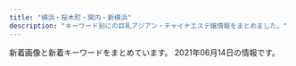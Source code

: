 ```yaml
---
title: "横浜・桜木町・関内・新横浜"
description: "キーワード別にの巨乳アジアン・チャイナエステ嬢情報をまとめました。"
---
```


新着画像と新着キーワードをまとめています。
2021年06月14日の情報です。

<DmmAffiliateIns />
<KeywordTable
  shops={
    [
    {
        "img_links": [
            "https://callme.iest.info/photos/sites/65/2021/04/2021042606232836.jpg",
            "https://callme.iest.info/photos/sites/65/2021/05/2021052303071668.jpg",
            "https://callme.iest.info/photos/sites/65/2021/04/2021042606235324.jpg",
            "https://callme.iest.info/photos/sites/65/2021/05/2021051701545423.jpg",
            "https://callme.iest.info/photos/sites/65/2021/04/2021042606230337.jpg",
            "https://callme.iest.info/photos/sites/65/2021/06/2021061404255010.jpg",
            "https://callme.iest.info/photos/sites/65/2021/04/2021042607581198.jpg",
            "https://callme.iest.info/images/sp_top.jpg",
            "https://callme.iest.info/photos/sites/65/2021/05/2021050409224240.jpg",
            "https://callme.iest.info/photos/sites/65/2021/06/2021060305574529.jpg"
        ],
        "station": "JR\u6771\u795e\u5948\u5ddd\u99c5\u897f\u53e3",
        "name": "Call me",
        "keywords": {
            "87": 8,
            "E": 4,
            "85": 8,
            "86": 16,
            "83": 4,
            "D": 32,
            "C": 17
        },
        "url": "https://callme.iest.info/"
    },
    {
        "img_links": [
            "http://saralaya.xyz/style/images/zhuyi.jpg",
            "http://saralaya.xyz/style/images/sys.jpg",
            "http://saralaya.xyz/uploads/190129/1-1Z129133H9E3.jpg",
            "http://saralaya.xyz/style/images/nav-sys.jpg",
            "http://saralaya.xyz/style/images/t2.png",
            "http://saralaya.xyz/uploads/200608/1-20060QK211234.jpg",
            "http://saralaya.xyz/uploads/200608/1-20060QK1404Q.jpg",
            "http://saralaya.xyz/style/images/nav2-sta.png",
            "http://saralaya.xyz/style/images/index-miru_18.jpg",
            "http://saralaya.xyz/style/images/s-bian.png",
            "http://saralaya.xyz/uploads/201203/1-2012031HR6309.jpg",
            "http://saralaya.xyz/style/images/index-miru_03.jpg",
            "http://saralaya.xyz/uploads/200608/1-20060QK101292.jpg",
            "http://saralaya.xyz/style/images/t6.jpg",
            "http://saralaya.xyz/style/images/t3.png",
            "http://saralaya.xyz/style/images/index-miru_06.jpg",
            "http://saralaya.xyz/style/images/t4.jpg"
        ],
        "name": "37.5\u2103",
        "keywords": {},
        "url": "http://saralaya.xyz/",
        "station": "\u5e73\u6cbc\u6a4b\u99c5"
    },
    {
        "url": "http://www.seifukubijin.mensest.com/",
        "station": "\u65b0\u6a2a\u6d5c\u99c5\u5730\u4e0b\u92448\u756a\u51fa\u53e3",
        "name": "\u5236\u670d\u7f8e\u4eba",
        "keywords": {
            "87": 3,
            "C": 1,
            "89": 1,
            "86": 2,
            "E": 1,
            "D": 4
        },
        "img_links": [
            "http://www.seifukubijin.mensest.com/images/bar-infomation.png",
            "http://www.seifukubijin.mensest.com/files/050.jpg",
            "http://www.seifukubijin.mensest.com/files/060.jpg",
            "http://www.seifukubijin.mensest.com/images/bar-inte.png",
            "http://www.seifukubijin.mensest.com/files/001.jpg",
            "http://www.seifukubijin.mensest.com/images/info1.jpg",
            "http://www.seifukubijin.mensest.com/images/bar-news.png",
            "http://www.seifukubijin.mensest.com/files/061.jpg",
            "http://www.seifukubijin.mensest.com/images/info2.jpg",
            "http://www.seifukubijin.mensest.com/files/057.jpg",
            "http://www.seifukubijin.mensest.com/images/girls-bar.png",
            "http://www.seifukubijin.mensest.com/files/052.jpg",
            "http://www.seifukubijin.mensest.com/images/info_text.jpg",
            "http://www.seifukubijin.mensest.com/images/bar-girls.png"
        ]
    },
    {
        "station": "JR\u6a2a\u6d5c\u99c5\u897f\u53e3",
        "url": "https://arena.xyz.mn/",
        "keywords": {},
        "name": "\u30a2\u30ea\u30fc\u30ca",
        "img_links": []
    },
    {
        "img_links": [],
        "station": "JR\u95a2\u5185\u99c5\u5357\u53e3",
        "url": "http://latte.iest.xyz/",
        "name": "\u68ee\u7f85",
        "keywords": {}
    },
    {
        "url": "http://koukoku.xyz/vivian/",
        "img_links": [
            "http://koukoku.xyz/vivian/css/staff/staff02.jpg",
            "http://koukoku.xyz/vivian/css/01.jpg",
            "http://koukoku.xyz/vivian/css/top04.jpg",
            "http://koukoku.xyz/vivian/css/m-head.jpg",
            "http://koukoku.xyz/vivian/images/call.png",
            "http://koukoku.xyz/vivian/css/staff/staff03.jpg",
            "http://koukoku.xyz/vivian/css/top02.jpg",
            "http://koukoku.xyz/vivian/css/top03.jpg",
            "http://koukoku.xyz/vivian/css/top05.jpg",
            "http://koukoku.xyz/vivian/css/staff/staff01.jpg"
        ],
        "station": "JR\u65b0\u6a2a\u6d5c\u99c5\u5317\u53e3",
        "keywords": {
            "E": 4,
            "90": 4,
            "F": 2,
            "88": 2
        },
        "name": "ViVian"
    },
    {
        "name": "\u30a2\u30ed\u30de\u30db\u30fc\u30e0",
        "keywords": {},
        "station": "\u30bb\u30f3\u30bf\u30fc\u5317\u99c5",
        "url": "http://xn--vckg5a5c7c8c1czd.xyz/",
        "img_links": [
            "http://xn--vckg5a5c7c8c1czd.xyz/img/cg10.png",
            "http://xn--vckg5a5c7c8c1czd.xyz/img/cg04.png",
            "http://xn--vckg5a5c7c8c1czd.xyz/img/a3.jpg",
            "http://xn--vckg5a5c7c8c1czd.xyz/img/a5.jpg",
            "http://xn--vckg5a5c7c8c1czd.xyz/img/top01.png",
            "http://xn--vckg5a5c7c8c1czd.xyz/img/nav-003.png",
            "http://xn--vckg5a5c7c8c1czd.xyz/img/cg06.png",
            "http://xn--vckg5a5c7c8c1czd.xyz/img/a4.jpg",
            "http://xn--vckg5a5c7c8c1czd.xyz/img/cg03.png",
            "http://xn--vckg5a5c7c8c1czd.xyz/img/cg01.png",
            "http://xn--vckg5a5c7c8c1czd.xyz/img/nav-001.png",
            "http://xn--vckg5a5c7c8c1czd.xyz/img/nav-005.png",
            "http://xn--vckg5a5c7c8c1czd.xyz/img/cg08.png",
            "http://xn--vckg5a5c7c8c1czd.xyz/img/cg07.png",
            "http://xn--vckg5a5c7c8c1czd.xyz/img/tel.png",
            "http://xn--vckg5a5c7c8c1czd.xyz/img/a1.jpg",
            "http://xn--vckg5a5c7c8c1czd.xyz/img/nav-002.png",
            "http://xn--vckg5a5c7c8c1czd.xyz/img/a2.jpg",
            "http://xn--vckg5a5c7c8c1czd.xyz/img/a6.jpg",
            "http://xn--vckg5a5c7c8c1czd.xyz/img/nav-006.png",
            "http://xn--vckg5a5c7c8c1czd.xyz/img/cg05.png",
            "http://xn--vckg5a5c7c8c1czd.xyz/img/nav-004.png",
            "http://xn--vckg5a5c7c8c1czd.xyz/img/no.png",
            "http://xn--vckg5a5c7c8c1czd.xyz/img/cg02.png"
        ]
    },
    {
        "url": "http://www.rakuraku-venus.xyz/",
        "img_links": [
            "http://www.rakuraku-venus.xyz/images/lan-t/images/lan-t_01.jpg",
            "http://www.rakuraku-venus.xyz/images/nav/lanmu-job.jpg",
            "http://www.rakuraku-venus.xyz/images/index-kai_03.jpg",
            "http://www.rakuraku-venus.xyz/images/index-kai_08.jpg",
            "http://www.rakuraku-venus.xyz/images/nav/lanmu-acc.jpg",
            "http://www.rakuraku-venus.xyz/images/shop/h3.jpg",
            "http://www.rakuraku-venus.xyz/images/index-kai_13.jpg",
            "http://www.rakuraku-venus.xyz/images/index-kai_07.jpg",
            "http://www.rakuraku-venus.xyz/images/shop/h4.jpg",
            "http://www.rakuraku-venus.xyz/images/nav/lanmu-staff.jpg",
            "http://www.rakuraku-venus.xyz/images/staff/10/1.jpg",
            "http://www.rakuraku-venus.xyz/images/shop/r1.jpg",
            "http://www.rakuraku-venus.xyz/images/staff/11/koko.jpg",
            "http://www.rakuraku-venus.xyz/images/index-kai_16.jpg",
            "http://www.rakuraku-venus.xyz/images/staff/11/minami2.jpg",
            "http://www.rakuraku-venus.xyz/images/nav/lanmu-sys.jpg",
            "http://www.rakuraku-venus.xyz/images/index-kai_13a.jpg",
            "http://www.rakuraku-venus.xyz/images/light_img.jpg",
            "http://www.rakuraku-venus.xyz/images/index-f.jpg",
            "http://www.rakuraku-venus.xyz/images/staff/11/Aki.png",
            "http://www.rakuraku-venus.xyz/images/staff/11/rika.png",
            "http://www.rakuraku-venus.xyz/images/index-kai_05.jpg",
            "http://www.rakuraku-venus.xyz/psd/off.jpg",
            "http://www.rakuraku-venus.xyz/images/staff/11/11.jpg",
            "http://www.rakuraku-venus.xyz/images/staff/11/ai.jpg",
            "http://www.rakuraku-venus.xyz/images/shop/h2.jpg"
        ],
        "name": "\u697d\u3005\u30f4\u30a3\u30fc\u30ca\u30b9",
        "station": "JR\u6771\u795e\u5948\u5ddd\u99c5",
        "keywords": {}
    },
    {
        "keywords": {
            "D": 4,
            "C": 24,
            "87": 8,
            "86": 8
        },
        "img_links": [
            "http://www.rakuraku.esjoho.com/files/004-03.jpg",
            "http://www.rakuraku.esjoho.com/files/003.jpg",
            "http://www.rakuraku.esjoho.com/files/002-02.jpg",
            "http://www.rakuraku.esjoho.com/files/001.jpg",
            "http://www.rakuraku.esjoho.com/files/001-03.jpg",
            "http://www.rakuraku.esjoho.com/images/mobile.jpg",
            "http://www.rakuraku.esjoho.com/files/004.jpg",
            "http://www.rakuraku.esjoho.com/files/004-02.jpg",
            "http://www.rakuraku.esjoho.com/images/line.png",
            "http://www.rakuraku.esjoho.com/files/003-03.jpg",
            "http://www.rakuraku.esjoho.com/images/r3.jpg",
            "http://www.rakuraku.esjoho.com/files/001-02.jpg",
            "http://www.rakuraku.esjoho.com/files/002-03.jpg",
            "http://www.rakuraku.esjoho.com/files/003-02.jpg",
            "http://www.rakuraku.esjoho.com/files/002.jpg"
        ],
        "url": "http://www.rakuraku.esjoho.com/",
        "station": "\u6771\u767d\u697d\u99c5",
        "name": "\u697d\u697d"
    },
    {
        "keywords": {
            "86": 3,
            "99": 1,
            "C": 3,
            "85": 1,
            "96": 1,
            "E": 1,
            "88": 1,
            "\u30bb\u30af\u30b7\u30fc": 1,
            "80": 1,
            "D": 2
        },
        "station": "JR\u95a2\u5185\u99c5\u5357\u53e3",
        "name": "Baby Heart \uff5e\u30d9\u30a4\u30d3\u30fc\u30cf\u30fc\u30c8\uff5e",
        "img_links": [
            "http://babyheart.info/staffPhoto/b20201113143808.jpg",
            "http://babyheart.info/images/mobile.jpg",
            "http://babyheart.info/staffPhoto/b20201102210807.jpg",
            "http://babyheart.info/staffPhoto/s20210504141830.jpg",
            "http://babyheart.info/uploadfiles/Image/campaignBabyheartInfo.jpg",
            "http://babyheart.info/staffPhoto/s20201102165304.jpg",
            "http://babyheart.info/js/sliderLine/slide_prev.png",
            "http://babyheart.info/images/slider1/03.jpg",
            "http://babyheart.info/staffPhoto/b20201102165304.jpg",
            "http://babyheart.info/staffPhoto/b20210209231643.jpg",
            "http://babyheart.info/staffPhoto/s20201113143808.jpg",
            "http://babyheart.info/staffPhoto/s20210209231643.jpg",
            "http://babyheart.info/staffPhoto/b20201102165737.jpg",
            "http://babyheart.info/staffPhoto/b20210506144322.jpg",
            "http://babyheart.info/staffPhoto/b20210503161428.jpg",
            "http://babyheart.info/staffPhoto/s20201102132433.jpg",
            "http://babyheart.info/staffPhoto/s20210503161428.jpg",
            "http://babyheart.info/js/sliderLine/slide_next.png",
            "http://babyheart.info/staffPhoto/b20201102132433.jpg",
            "http://babyheart.info/staffPhoto/s20210506144322.jpg",
            "http://babyheart.info/images/slider1/02.jpg",
            "http://babyheart.info/staffPhoto/b20201113143406.jpg",
            "http://babyheart.info/images/returnBtn.png",
            "http://babyheart.info/staffPhoto/s20201102165737.jpg",
            "http://babyheart.info/staffPhoto/s20201102210807.jpg",
            "http://babyheart.info/staffPhoto/b20210504141830.jpg",
            "http://babyheart.info/images/gallery1.jpg",
            "http://babyheart.info/staffPhoto/s20201113143406.jpg"
        ],
        "url": "http://babyheart.info/"
    },
    {
        "name": "Tammy",
        "img_links": [
            "http://tammy.estheya.com/css/tel.png",
            "http://tammy.estheya.com/css/staff/staff01-a.jpg",
            "http://tammy.estheya.com/css/nav/nav-001.png",
            "http://tammy.estheya.com/css/nav/nav-005.png",
            "http://tammy.estheya.com/css/nav/nav-006.png",
            "http://tammy.estheya.com/css/nav/nav-003.png",
            "http://tammy.estheya.com/css/nav/nav-002.png",
            "http://tammy.estheya.com/css/staff/staff03-a.jpg",
            "http://tammy.estheya.com/css/staff/staff02-a.jpg",
            "http://tammy.estheya.com/css/nav/nav-004.png",
            "http://tammy.estheya.com/css/top01.jpg"
        ],
        "url": "http://tammy.estheya.com/",
        "station": "JR\u65b0\u6a2a\u6d5c\u99c5\u5317\u53e3",
        "keywords": {
            "C": 1,
            "D": 1,
            "89": 1,
            "88": 1,
            "E": 1,
            "87": 1
        }
    },
    {
        "station": "JR\u6771\u795e\u5948\u5ddd\u99c5\u897f\u53e3",
        "img_links": [
            "http://www.muse.mensest.com/files/003.jpg",
            "http://www.muse.mensest.com/images/top.jpg",
            "http://www.muse.mensest.com/files/002.jpg",
            "http://www.muse.mensest.com/photo_news/upimg/32287607e6deea8b73_1.jpg",
            "http://www.muse.mensest.com/images/maining.jpg",
            "http://www.muse.mensest.com/files/007.jpg",
            "http://www.muse.mensest.com/files/006.jpg",
            "http://www.muse.mensest.com/files/004.jpg",
            "http://www.muse.mensest.com/files/001.jpg",
            "http://www.muse.mensest.com/images/img_tel.png",
            "http://www.muse.mensest.com/images/tit_new.png",
            "http://www.muse.mensest.com/images/tit_therapist.png",
            "http://www.muse.mensest.com/photo_news/upimg/32287607e6deea8b73_0.jpg",
            "http://www.muse.mensest.com/photo_news/upimg/6082860ab55b055366_1.jpg",
            "http://www.muse.mensest.com/files/005.jpg",
            "http://www.muse.mensest.com/photo_news/upimg/6082860ab55b055366_0.jpg",
            "http://www.muse.mensest.com/photo_news/upimg/58411609358e5df90e_1.jpg",
            "http://www.muse.mensest.com/images/sp_tit_new.png",
            "http://www.muse.mensest.com/images/sp_tit_therapist.png",
            "http://www.muse.mensest.com/photo_news/upimg/58411609358e5df90e_0.jpg",
            "http://www.muse.mensest.com/images/sp_top.jpg"
        ],
        "keywords": {
            "86": 6,
            "D": 36,
            "C": 6,
            "87": 36
        },
        "url": "http://www.muse.mensest.com/",
        "name": "\u7f8e\u4eba\u9b5a"
    },
    {
        "name": "37\u2103",
        "img_links": [
            "http://massage-esthe.blue/img/a2.jpg",
            "http://massage-esthe.blue/img/st7.jpg",
            "http://massage-esthe.blue/img/a1.jpg",
            "http://massage-esthe.blue/img/bb.png",
            "http://massage-esthe.blue/img/fla.jpg",
            "http://massage-esthe.blue/img/st3.jpg",
            "http://massage-esthe.blue/img/r2.jpg",
            "http://massage-esthe.blue/img/sta3.jpg",
            "http://massage-esthe.blue/img/st2.jpg",
            "http://massage-esthe.blue/img/st1.jpg",
            "http://massage-esthe.blue/img/root.jpg",
            "http://massage-esthe.blue/img/a3.jpg",
            "http://massage-esthe.blue/img/sta12.jpg",
            "http://massage-esthe.blue/img/sta5.jpg",
            "http://massage-esthe.blue/img/stat.jpg",
            "http://massage-esthe.blue/img/rect.jpg",
            "http://massage-esthe.blue/img/lint.jpg",
            "http://massage-esthe.blue/img/st9.jpg",
            "http://massage-esthe.blue/img/a5.jpg",
            "http://massage-esthe.blue/img/top.jpg",
            "http://massage-esthe.blue/img/st5.jpg",
            "http://massage-esthe.blue/img/st6.jpg",
            "http://massage-esthe.blue/img/sta6.jpg",
            "http://massage-esthe.blue/img/sta2.jpg",
            "http://massage-esthe.blue/img/st8.jpg",
            "http://massage-esthe.blue/img/acct.jpg",
            "http://massage-esthe.blue/img/st10.jpg",
            "http://massage-esthe.blue/img/sta7.jpg",
            "http://massage-esthe.blue/img/no.png",
            "http://massage-esthe.blue/img/sta8.jpg",
            "http://massage-esthe.blue/img/a6.jpg",
            "http://massage-esthe.blue/img/a4.jpg",
            "http://massage-esthe.blue/img/r1.jpg",
            "http://massage-esthe.blue/img/r4.jpg",
            "http://massage-esthe.blue/img/sta10.jpg",
            "http://massage-esthe.blue/img/sta1.jpg",
            "http://massage-esthe.blue/img/r3.jpg",
            "http://massage-esthe.blue/img/syst.jpg",
            "http://massage-esthe.blue/img/stal.png",
            "http://massage-esthe.blue/img/st12.jpg"
        ],
        "keywords": {
            "D": 10
        },
        "station": "\u30bb\u30f3\u30bf\u30fc\u5317\u99c5",
        "url": "http://massage-esthe.blue/"
    },
    {
        "station": "JR\u95a2\u5185\u99c5\u5317\u53e3",
        "name": "\u53e4\u7530",
        "keywords": {
            "D": 3,
            "G": 2,
            "C": 12,
            "85": 8,
            "89": 2
        },
        "img_links": [
            "http://furuta-massage.work/img/s4.jpg",
            "http://furuta-massage.work/sp/img/tel.jpg",
            "http://furuta-massage.work/sp/img/p-1.jpg",
            "http://furuta-massage.work/img/st5.jpg",
            "http://furuta-massage.work/sp/img/t-t.jpg",
            "http://furuta-massage.work/img/s02.jpg",
            "http://furuta-massage.work/img/s5.jpg",
            "http://furuta-massage.work/sp/img/p-5.jpg",
            "http://furuta-massage.work/img/s2.jpg",
            "http://furuta-massage.work/sp/img/tit.jpg",
            "http://furuta-massage.work/sp/img/add.jpg",
            "http://furuta-massage.work/sp/img/pc.jpg",
            "http://furuta-massage.work/sp/img/t-a.jpg",
            "http://furuta-massage.work/sp/img/st5.jpg",
            "http://furuta-massage.work/img/botton.jpg",
            "http://furuta-massage.work/img/mo.png",
            "http://furuta-massage.work/sp/img/info.jpg",
            "http://furuta-massage.work/sp/img/t-r.jpg",
            "http://furuta-massage.work/sp/img/st4.jpg",
            "http://furuta-massage.work/img/st1.jpg",
            "http://furuta-massage.work/sp/img/t-s.jpg",
            "http://furuta-massage.work/sp/img/st1.jpg",
            "http://furuta-massage.work/img/botton2.jpg",
            "http://furuta-massage.work/sp/img/kanban.jpg",
            "http://furuta-massage.work/img/fla-2.jpg",
            "http://furuta-massage.work/sp/img/time.jpg",
            "http://furuta-massage.work/img/botton6.jpg",
            "http://furuta-massage.work/sp/img/t-o.jpg",
            "http://furuta-massage.work/sp/img/p-3.jpg",
            "http://furuta-massage.work/img/s04.jpg",
            "http://furuta-massage.work/img/st3.jpg",
            "http://furuta-massage.work/img/head.jpg",
            "http://furuta-massage.work/img/s1.jpg",
            "http://furuta-massage.work/img/s01.jpg",
            "http://furuta-massage.work/sp/img/add2.jpg",
            "http://furuta-massage.work/sp/img/sys.jpg",
            "http://furuta-massage.work/sp/img/st3.jpg",
            "http://furuta-massage.work/img/kanban.jpg",
            "http://furuta-massage.work/img/botton5.jpg",
            "http://furuta-massage.work/sp/img/st2.jpg",
            "http://furuta-massage.work/sp/img/pic.jpg",
            "http://furuta-massage.work/img/botton4.jpg",
            "http://furuta-massage.work/sp/img/botton.jpg",
            "http://furuta-massage.work/img/mens.jpg",
            "http://furuta-massage.work/sp/img/cam.jpg",
            "http://furuta-massage.work/img/st4.jpg",
            "http://furuta-massage.work/img/s03.jpg",
            "http://furuta-massage.work/img/s3.jpg",
            "http://furuta-massage.work/img/foot.jpg",
            "http://furuta-massage.work/img/st2.jpg",
            "http://furuta-massage.work/img/botton3.jpg"
        ],
        "url": "http://furuta-massage.work/"
    },
    {
        "url": "http://viyuiop.xyz/",
        "name": "\u82b1\u306e\u5929\u4f7f",
        "station": "JR\u4e2d\u5c71\u99c5\u5317\u53e3",
        "keywords": {},
        "img_links": [
            "http://viyuiop.xyz/uploads/210430/1-2104301531225L.jpg",
            "http://viyuiop.xyz/uploads/210430/1-2104301KKM53.jpg",
            "http://viyuiop.xyz/uploads/210430/1-21043015301GC.jpg",
            "http://viyuiop.xyz/static/picture/head.jpg",
            "http://viyuiop.xyz/static/picture/foot.png",
            "http://viyuiop.xyz/uploads/210608/1-21060Q00033942.jpg",
            "http://viyuiop.xyz/uploads/210517/1-21051G23ZJc.jpg",
            "http://viyuiop.xyz/static/picture/campaign_ani.jpg",
            "http://viyuiop.xyz/static/picture/ttl_staff.png",
            "http://viyuiop.xyz/static/picture/topimg2.jpg",
            "http://viyuiop.xyz/uploads/210430/1-210430153051255.jpg",
            "http://viyuiop.xyz/uploads/210506/1-210506091Q9491.jpg",
            "http://viyuiop.xyz/uploads/210512/1-210512124613W6.jpg",
            "http://viyuiop.xyz/static/picture/topimg1.jpg"
        ]
    },
    {
        "station": "JR\u6771\u795e\u5948\u5ddd\u99c5\u897f\u53e3",
        "img_links": [
            "http://relax-es.com/images/line.jpg",
            "http://relax-es.com/images/spscdl.png",
            "http://relax-es.com/images/toppic2sp.jpg",
            "http://relax-es.com/scdl/staff/10131.jpg",
            "http://relax-es.com/scdl/staff/10032.jpg",
            "http://relax-es.com/images/toppic2.jpg",
            "http://relax-es.com/images/sptel.png",
            "http://relax-es.com/scdl/staff/10033.jpg",
            "http://relax-es.com/images/sptod.png",
            "http://relax-es.com/scdl/staff/10141.jpg",
            "http://relax-es.com/scdl/staff/10123.jpg",
            "http://relax-es.com/images/rec.jpg",
            "http://relax-es.com/scdl/staff/10122.jpg",
            "http://relax-es.com/scdl/staff/10142.jpg",
            "http://relax-es.com/scdl/staff/10121.jpg",
            "http://relax-es.com/scdl/staff/10143.jpg",
            "http://relax-es.com/scdl/staff/10031.jpg",
            "http://relax-es.com/scdl/staff/10034.jpg"
        ],
        "url": "http://relax-es.com/",
        "keywords": {
            "90": 1,
            "F": 1,
            "88": 2,
            "\u30bb\u30af\u30b7\u30fc": 1
        },
        "name": "\u30a2\u30ed\u30de\u30fc\u30b8\u30e5"
    },
    {
        "keywords": {},
        "station": "JR\u95a2\u5185\u99c5\u5357\u53e3",
        "url": "http://anela.iyasi.me/",
        "img_links": [
            "http://anela.iyasi.me/images/gallery/gallery_104.jpg",
            "http://anela.iyasi.me/images/staff_one/staff_one_top.jpg",
            "http://anela.iyasi.me/images/staff_image/staff_d05.jpg",
            "http://anela.iyasi.me/images/home/QR.png",
            "http://anela.iyasi.me/images/top/top_04.jpg",
            "http://anela.iyasi.me/images/staff/sta_01.jpg",
            "http://anela.iyasi.me/images/top/top_02.jpg",
            "http://anela.iyasi.me/images/gallery/gallery_103.jpg",
            "http://anela.iyasi.me/images/staff/sta_0z12.jpg",
            "http://anela.iyasi.me/images/top/top_01.jpg",
            "http://anela.iyasi.me/images/system/syatem_301.jpg",
            "http://anela.iyasi.me/images/staff_one/staff_one_02.jpg",
            "http://anela.iyasi.me/images/home/index_03.jpg",
            "http://anela.iyasi.me/images/staff_one/staff_one_08.png",
            "http://anela.iyasi.me/images/staff_image/staff_d03.jpg",
            "http://anela.iyasi.me/images/staff_image/staff_d02.jpg",
            "http://anela.iyasi.me/images/top/top_05.jpg",
            "http://anela.iyasi.me/images/home/index_page_top.jpg",
            "http://anela.iyasi.me/images/staff/sta_04.jpg",
            "http://anela.iyasi.me/images/staff/sta_023.jpg",
            "http://anela.iyasi.me/images/top/top_03.jpg",
            "http://anela.iyasi.me/images/gallery/gallery_01.jpg",
            "http://anela.iyasi.me/images/home/top_qp.jpg",
            "http://anela.iyasi.me/images/staff/sta_0z9.jpg",
            "http://anela.iyasi.me/images/staff/sta_0z2.jpg",
            "http://anela.iyasi.me/images/gallery/gallery_401.jpg",
            "http://anela.iyasi.me/images/staff_image/staff_d04.jpg",
            "http://anela.iyasi.me/images/staff/sta_06.jpg",
            "http://anela.iyasi.me/images/top/top_08.png",
            "http://anela.iyasi.me/images/gallery/gallery_402.jpg",
            "http://anela.iyasi.me/images/staff/staff_top.jpg",
            "http://anela.iyasi.me/images/system/syatem_303.jpg",
            "http://anela.iyasi.me/images/home/index_tel.jpg",
            "http://anela.iyasi.me/images/staff_one/staff_one_03.jpg",
            "http://anela.iyasi.me/images/staff_image/staff_d01.jpg",
            "http://anela.iyasi.me/images/staff_one/staff_one_07.png",
            "http://anela.iyasi.me/images/staff/sta_010.jpg",
            "http://anela.iyasi.me/images/staff/sta_0z8.jpg",
            "http://anela.iyasi.me/images/gallery/gallery_404.jpg",
            "http://anela.iyasi.me/images/top/top_06.jpg",
            "http://anela.iyasi.me/images/gallery/gallery_403.jpg",
            "http://anela.iyasi.me/images/staff/sta_03.jpg",
            "http://anela.iyasi.me/images/staff_one/staff_one_04.jpg",
            "http://anela.iyasi.me/images/home/index_04.jpg",
            "http://anela.iyasi.me/images/staff/sta_0z10.jpg",
            "http://anela.iyasi.me/images/gallery/gallery_top.jpg",
            "http://anela.iyasi.me/images/staff_image/staff_d06.jpg",
            "http://anela.iyasi.me/images/home/index_qup.jpg",
            "http://anela.iyasi.me/images/gallery/gallery_102.jpg",
            "http://anela.iyasi.me/images/gallery/gallery_101.jpg",
            "http://anela.iyasi.me/images/staff_one/staff_one_01.jpg",
            "http://anela.iyasi.me/images/staff_one/staff_one_05.jpg",
            "http://anela.iyasi.me/images/staff/sta_021.jpg",
            "http://anela.iyasi.me/images/system/syatem_302.jpg"
        ],
        "name": "\u30a2\u30cd\u30e9"
    },
    {
        "name": "\u9999\u9999 -\u30b7\u30e3\u30f3\u30b7\u30e3\u30f3-",
        "keywords": {
            "86": 8,
            "D": 64,
            "88": 8,
            "87": 48
        },
        "url": "http://www.shanshan.mensest.com/",
        "img_links": [
            "http://www.shanshan.mensest.com/files/002.jpg",
            "http://www.shanshan.mensest.com/files/001.jpg",
            "http://www.shanshan.mensest.com/files/003.jpg",
            "http://www.shanshan.mensest.com/images/m3.jpg",
            "http://www.shanshan.mensest.com/images/m1.jpg",
            "http://www.shanshan.mensest.com/images/s_pickup.png",
            "http://www.shanshan.mensest.com/files/008.jpg",
            "http://www.shanshan.mensest.com/images/slider-img002.jpg",
            "http://www.shanshan.mensest.com/files/004.jpg",
            "http://www.shanshan.mensest.com/files/005.jpg",
            "http://www.shanshan.mensest.com/images/m4.jpg",
            "http://www.shanshan.mensest.com/images/s_message.png",
            "http://www.shanshan.mensest.com/images/m2.jpg",
            "http://www.shanshan.mensest.com/images/s_news.png",
            "http://www.shanshan.mensest.com/images/s_top_therapist.png",
            "http://www.shanshan.mensest.com/images/m6.jpg",
            "http://www.shanshan.mensest.com/files/006.jpg",
            "http://www.shanshan.mensest.com/files/007.jpg",
            "http://www.shanshan.mensest.com/images/slider-img001.jpg"
        ],
        "station": "JR\u95a2\u5185\u99c5\u5357\u53e3"
    },
    {
        "keywords": {
            "C": 11,
            "85": 2,
            "86": 1,
            "D": 3,
            "84": 1
        },
        "url": "http://sh-riraku31.xyz/",
        "img_links": [
            "http://sh-riraku31.xyz/uploads/201005/1-20100516201cK.jpg",
            "http://sh-riraku31.xyz/templets/default/picture/girl-z2.jpg",
            "http://sh-riraku31.xyz/uploads/allimg/180703/1-1PF3111J3201.png",
            "http://sh-riraku31.xyz/templets/default/picture/staff01.jpg",
            "http://sh-riraku31.xyz/templets/default/picture/girl-z1.jpg",
            "http://sh-riraku31.xyz/templets/default/picture/s_news.jpg",
            "http://sh-riraku31.xyz/uploads/allimg/180629/1-1P629115504250.png",
            "http://sh-riraku31.xyz/uploads/201005/1-201005162101U5.jpg",
            "http://sh-riraku31.xyz/uploads/201005/1-201005162010396.jpg",
            "http://sh-riraku31.xyz/uploads/201005/1-2010051621224F.jpg",
            "http://sh-riraku31.xyz/uploads/201005/1-201005162052635.jpg",
            "http://sh-riraku31.xyz/uploads/201005/1-2010051J6062Y.jpg",
            "http://sh-riraku31.xyz/uploads/201005/1-2010051J55CA.jpg",
            "http://sh-riraku31.xyz/uploads/201005/1-201005162114248.jpg",
            "http://sh-riraku31.xyz/templets/default/picture/top.jpg",
            "http://sh-riraku31.xyz/templets/default/picture/top1.jpg"
        ],
        "station": "JR\u6a2a\u6d5c\u99c5\u5317\u897f\u53e3",
        "name": "\u30c1\u30a7\u30ea\u30fc"
    },
    {
        "url": "http://akashiya-massage.com/",
        "name": "\u30a2\u30ab\u30b7\u30e4",
        "img_links": [
            "http://akashiya-massage.com/i/img/st10.jpg",
            "http://akashiya-massage.com/img/IMG_17410.jpg",
            "http://akashiya-massage.com/i/img/r5.jpg",
            "http://akashiya-massage.com/img/head.png",
            "http://akashiya-massage.com/i/img/acc-1.jpg",
            "http://akashiya-massage.com/i/img/sta10.jpg",
            "http://akashiya-massage.com/i/img/r1.jpg",
            "http://akashiya-massage.com/i/img/acc-3.png",
            "http://akashiya-massage.com/img/bottom.png",
            "http://akashiya-massage.com/i/img/sta12.jpg",
            "http://akashiya-massage.com/img/c1.jpg",
            "http://akashiya-massage.com/img/sta12.jpg",
            "http://akashiya-massage.com/i/img/sta11.jpg",
            "http://akashiya-massage.com/i/img/r2.jpg",
            "http://akashiya-massage.com/img/st11.jpg",
            "http://akashiya-massage.com/img/sta10.jpg",
            "http://akashiya-massage.com/img/st10.jpg",
            "http://akashiya-massage.com/img/IMG_17480.jpg",
            "http://akashiya-massage.com/img/IMG_1709.jpg",
            "http://akashiya-massage.com/img/sta13.jpg",
            "http://akashiya-massage.com/i/img/sta13.jpg",
            "http://akashiya-massage.com/i/img/acc-4.png",
            "http://akashiya-massage.com/i/img/r4.jpg",
            "http://akashiya-massage.com/img/nos.jpg",
            "http://akashiya-massage.com/i/img/acc-2.png",
            "http://akashiya-massage.com/img/sta11.jpg",
            "http://akashiya-massage.com/img/mo.png",
            "http://akashiya-massage.com/img/st12.jpg",
            "http://akashiya-massage.com/i/img/r3.jpg",
            "http://akashiya-massage.com/i/img/acc-5.jpg",
            "http://akashiya-massage.com/img/st13.jpg"
        ],
        "keywords": {
            "D": 2,
            "88": 1,
            "86": 1,
            "C": 15,
            "84": 1,
            "87": 1,
            "E": 2
        },
        "station": "JR\u4e2d\u5c71\u99c5\u5317\u53e3"
    },
    {
        "url": "http://www.shoujo.estjpn.com/",
        "img_links": [
            "http://www.shoujo.estjpn.com/files/003.jpg",
            "http://www.shoujo.estjpn.com/files/004.jpg",
            "http://www.shoujo.estjpn.com/files/001.jpg",
            "http://www.shoujo.estjpn.com/img/concept_sp.jpg",
            "http://www.shoujo.estjpn.com/img/int2.jpg",
            "http://www.shoujo.estjpn.com/img/int1.jpg",
            "http://www.shoujo.estjpn.com/img/int2_sp.jpg",
            "http://www.shoujo.estjpn.com/img/int3_sp.jpg",
            "http://www.shoujo.estjpn.com/img/bn_contact.jpg",
            "http://www.shoujo.estjpn.com/img/header_info.png",
            "http://www.shoujo.estjpn.com/img/bn_contact_sp.jpg",
            "http://www.shoujo.estjpn.com/img/bn_howto.jpg",
            "http://www.shoujo.estjpn.com/img/concept.jpg",
            "http://www.shoujo.estjpn.com/img/int1_sp.jpg",
            "http://www.shoujo.estjpn.com/img/i_tel.png",
            "http://www.shoujo.estjpn.com/img/bn_howto_sp.jpg",
            "http://www.shoujo.estjpn.com/files/002.jpg",
            "http://www.shoujo.estjpn.com/img/int3.jpg"
        ],
        "name": "\u5c11\u5973\u5b66\u5712",
        "station": "JR\u6771\u795e\u5948\u5ddd\u99c5\u6771\u53e3",
        "keywords": {
            "D": 16,
            "C": 13,
            "86": 4,
            "87": 12
        }
    },
    {
        "keywords": {
            "87": 11,
            "85": 22,
            "E": 3,
            "D": 3,
            "83": 11,
            "84": 22
        },
        "url": "https://anna.jpn.mn/",
        "name": "Anna -\u30a2\u30f3\u30ca-",
        "station": "JR\u6771\u795e\u5948\u5ddd\u99c5\u897f\u53e3",
        "img_links": [
            "https://anna.jpn.mn/photos/17/8147/202104/21042619105cc2.png",
            "https://anna.jpn.mn/photos/17/8147/202104/21043012234b9e.png",
            "https://file.jp-navi.info/17/8147/202104/2021042908060344.jpg",
            "https://anna.jpn.mn/photos/17/8147/202104/2021042908064768.jpg",
            "https://file.jp-navi.info/17/8147/202104/2021042908072054.jpg",
            "https://anna.jpn.mn/photos/17/8147/202104/21042g231125310.jpeg",
            "https://file.jp-navi.info/17/8147/202104/2021042908073682.jpg",
            "https://anna.jpn.mn/photos/17/8147/202104/2021042908060344.jpg",
            "https://file.jp-navi.info/17/8147/202104/2021042908063061.jpg",
            "https://anna.jpn.mn/themes/anna.jpn.mn/template/assets/images/side01.png",
            "https://assets.jp-navi.info/images/images/es-thumbnail.png",
            "https://anna.jpn.mn/themes/anna.jpn.mn/template/assets/images/side03.png",
            "https://anna.jpn.mn/photos/17/8147/202104/2021042908072054.jpg",
            "https://anna.jpn.mn/photos/17/8147/202104/21042g2311a2g.jpeg",
            "https://anna.jpn.mn/photos/17/8147/202104/2104291u1063c7.png",
            "https://anna.jpn.mn/photos/17/8147/202104/202104290807040.jpg",
            "https://file.jp-navi.info/17/8147/202104/202104290807040.jpg",
            "https://anna.jpn.mn/photos/17/8147/202104/2021042908073682.jpg",
            "https://anna.jpn.mn/photos/17/8147/202104/2021042908063061.jpg",
            "https://anna.jpn.mn/themes/anna.jpn.mn/template/assets/images/side02.png",
            "https://anna.jpn.mn/photos/17/8147/202104/2104261910441202.png",
            "https://anna.jpn.mn/photos/17/8147/202104/21042g2312553d.jpeg",
            "https://anna.jpn.mn/photos/17/8147/202104/21042619110n296.png",
            "https://anna.jpn.mn/photos/17/8147/202104/2104291u1201324.jpeg",
            "https://anna.jpn.mn/photos/17/8147/202104/21042g231313638.jpeg",
            "https://file.jp-navi.info/17/8147/202104/2021042908064768.jpg"
        ]
    },
    {
        "url": "http://morien.este.work/",
        "station": "\u53cd\u753a\u99c5",
        "keywords": {
            "86": 6,
            "85": 6,
            "D": 24,
            "83": 6,
            "87": 6
        },
        "name": "\u68ee\u82d1",
        "img_links": [
            "http://morien.este.work/2/uploadimg/1613996342.jpg",
            "http://morien.este.work/top.jpg",
            "http://morien.este.work/mens-esthe.png",
            "http://morien.este.work/2/uploadimg/1577672563.jpg",
            "http://morien.este.work/2/uploadimg/1574764277.jpg",
            "http://morien.este.work/2/uploadimg/1594704743.jpg"
        ]
    },
    {
        "name": "\u7f8e\u4eba\u9928",
        "keywords": {},
        "station": "\u6238\u90e8\u99c5",
        "url": "http://www.bijinkan.esturl.com/",
        "img_links": [
            "http://www.bijinkan.esturl.com/files/004.jpg",
            "http://www.bijinkan.esturl.com/images/osusume01.png",
            "http://www.bijinkan.esturl.com/images/nav-004.png",
            "http://www.bijinkan.esturl.com/images/top003.png",
            "http://www.bijinkan.esturl.com/photo_news/upimg/313515f7c41b421816_0.jpg",
            "http://www.bijinkan.esturl.com/files/008.jpg",
            "http://www.bijinkan.esturl.com/files/006.jpg",
            "http://www.bijinkan.esturl.com/images/top02-left.png",
            "http://www.bijinkan.esturl.com/files/007.jpg",
            "http://www.bijinkan.esturl.com/images/nav-001.png",
            "http://www.bijinkan.esturl.com/images/tel.png",
            "http://www.bijinkan.esturl.com/images/nav-005.png",
            "http://www.bijinkan.esturl.com/images/nav-006.png",
            "http://www.bijinkan.esturl.com/images/nav-002.png",
            "http://www.bijinkan.esturl.com/images/top01.png",
            "http://www.bijinkan.esturl.com/images/nav-003.png",
            "http://www.bijinkan.esturl.com/photo_news/upimg/313515f7c41b421816_2.jpg",
            "http://www.bijinkan.esturl.com/photo_news/upimg/313515f7c41b421816_1.jpg"
        ]
    },
    {
        "url": "http://est-hanamizuki.com/",
        "img_links": [
            "http://est-hanamizuki.com/images/g23.jpg",
            "http://est-hanamizuki.com/images/head.jpg",
            "http://est-hanamizuki.com/images/11.png",
            "http://est-hanamizuki.com/images/g2.jpg",
            "http://est-hanamizuki.com/images/m2.jpg",
            "http://est-hanamizuki.com/images/r111.jpg",
            "http://est-hanamizuki.com/images/news1.png",
            "http://est-hanamizuki.com/images/m4.jpg",
            "http://est-hanamizuki.com/images/g32.jpg",
            "http://est-hanamizuki.com/images/g12.jpg",
            "http://est-hanamizuki.com/images/g13.jpg",
            "http://est-hanamizuki.com/images/g1.jpg",
            "http://est-hanamizuki.com/images/erika2.jpg",
            "http://est-hanamizuki.com/images/g22.jpg",
            "http://est-hanamizuki.com/images/m1.jpg",
            "http://est-hanamizuki.com/images/m3.jpg",
            "http://est-hanamizuki.com/images/g3.jpg",
            "http://est-hanamizuki.com/images/mobile.jpg",
            "http://est-hanamizuki.com/images/info.png",
            "http://est-hanamizuki.com/images/erika.jpg",
            "http://est-hanamizuki.com/images/g33.jpg",
            "http://est-hanamizuki.com/images/zi_staff.png"
        ],
        "station": "JR\u6771\u795e\u5948\u5ddd\u99c5\u897f\u53e3",
        "keywords": {},
        "name": "\u82b1\u6c34\u6728"
    },
    {
        "station": "JR\u6771\u795e\u5948\u5ddd\u99c5\u897f\u53e3",
        "keywords": {},
        "img_links": [],
        "url": "http://raimu.ests.jp/",
        "name": "\u6765\u5922\uff5e\u30e9\u30a4\u30e0\uff5e"
    },
    {
        "url": "http://lover.esnavi.work/",
        "station": "JR\u6a2a\u6d5c\u99c5\u897f\u53e3",
        "keywords": {
            "89": 4,
            "F": 1,
            "90": 3,
            "86": 1,
            "\u80f8": 1,
            "82": 1,
            "85": 1
        },
        "name": "\u6a2a\u6d5c\u7f8e\u4eba",
        "img_links": [
            "http://lover.esnavi.work/2/uploadimg/1623075021.jpeg",
            "http://lover.esnavi.work/2/uploadimg/1605023116.jpeg",
            "http://lover.esnavi.work/2/uploadimg/1615989511.jpeg",
            "http://lover.esnavi.work/int1.png",
            "http://lover.esnavi.work/int2.png",
            "http://lover.esnavi.work/2/uploadimg/1615052463.jpeg",
            "http://lover.esnavi.work/sys1.jpg",
            "http://lover.esnavi.work/news.jpg",
            "http://lover.esnavi.work/2/uploadimg/1623074960.jpeg",
            "http://lover.esnavi.work/2/uploadimg/1623075138.jpeg",
            "http://lover.esnavi.work/2/uploadimg/1623074861.jpeg",
            "http://lover.esnavi.work/staff_t.jpg",
            "http://lover.esnavi.work/2/uploadimg/1605024124.jpeg",
            "http://lover.esnavi.work/interior_t.jpg",
            "http://lover.esnavi.work/head.jpg",
            "http://lover.esnavi.work/2/uploadimg/1605022914.jpeg",
            "http://lover.esnavi.work/ac2.jpg",
            "http://lover.esnavi.work/2/uploadimg/1623075081.jpeg"
        ]
    },
    {
        "img_links": [
            "http://mensabby.est888.com/css/nav/nav-003.png",
            "http://mensabby.est888.com/css/staff/staff0003.jpg",
            "http://mensabby.est888.com/css/staff/staff001-a.jpg",
            "http://mensabby.est888.com/css/staff/staff0008.jpg",
            "http://mensabby.est888.com/css/staff/staff0005.jpg",
            "http://mensabby.est888.com/css/nav/nav-004.png",
            "http://mensabby.est888.com/css/staff/staff001.jpg",
            "http://mensabby.est888.com/css/staff/staff0009.jpg",
            "http://mensabby.est888.com/css/staff/staff0009-a.jpg",
            "http://mensabby.est888.com/css/staff/staff0002.jpg",
            "http://mensabby.est888.com/images/slider1/001.jpg",
            "http://mensabby.est888.com/css/staff/staff005-a.jpg",
            "http://mensabby.est888.com/css/staff/staff003-a.jpg",
            "http://mensabby.est888.com/css/staff/staff0008-a.jpg",
            "http://mensabby.est888.com/css/tel03.png",
            "http://mensabby.est888.com/css/top-0001.png",
            "http://mensabby.est888.com/css/nav/nav-001.png",
            "http://mensabby.est888.com/css/staff/staff002-a.jpg",
            "http://mensabby.est888.com/css/nav/nav-002.png",
            "http://mensabby.est888.com/images/slider1/003.jpg",
            "http://mensabby.est888.com/css/nav/nav-005.png",
            "http://mensabby.est888.com/css/nav/nav-006.png"
        ],
        "keywords": {
            "87": 1,
            "C": 2,
            "89": 2,
            "90": 1,
            "85": 1,
            "D": 4,
            "88": 1
        },
        "url": "http://mensabby.est888.com/",
        "name": "\u604b\u5fc3",
        "station": "JR\u6771\u795e\u5948\u5ddd\u99c5\u897f\u53e3"
    },
    {
        "name": "\u7e01",
        "keywords": {},
        "station": "\u4f0a\u52e2\u4f50\u6728\u9577\u8005\u753a\u99c5",
        "url": "https://en.reraku.work/",
        "img_links": []
    },
    {
        "station": "JR\u6771\u795e\u5948\u5ddd\u99c5\u897f\u53e3",
        "name": "\u307f\u3055\u304d",
        "img_links": [
            "http://ciliasa.xyz/uploads/210409/1-2104091K441949.jpg",
            "http://ciliasa.xyz/picture/cam-01.jpg",
            "http://ciliasa.xyz/uploads/210403/1-210403133233553.jpg",
            "http://ciliasa.xyz/picture/call.png",
            "http://ciliasa.xyz/uploads/210421/1-210421124F4292.jpg",
            "http://ciliasa.xyz/uploads/210428/1-21042PZJ2611.jpg",
            "http://ciliasa.xyz/uploads/210505/1-2105050Z6455C.jpg",
            "http://ciliasa.xyz/uploads/210505/1-2105050Z61M31.jpg",
            "http://ciliasa.xyz/uploads/210403/1-21040313321G04.jpg",
            "http://ciliasa.xyz/picture/m-top003.jpg",
            "http://ciliasa.xyz/uploads/200601/1-200601142K43F.jpg",
            "http://ciliasa.xyz/uploads/210428/1-21042PZI2S2.jpg",
            "http://ciliasa.xyz/picture/m-top004.jpg",
            "http://ciliasa.xyz/uploads/210412/1-210412105G2462.jpg",
            "http://ciliasa.xyz/uploads/200601/1-200601142P4643.jpg",
            "http://ciliasa.xyz/uploads/200601/1-200601142F5435.jpg",
            "http://ciliasa.xyz/uploads/210607/1-21060F91635B4.jpg",
            "http://ciliasa.xyz/picture/foot01.jpg",
            "http://ciliasa.xyz/uploads/210409/1-2104091K430457.jpg",
            "http://ciliasa.xyz/uploads/210607/1-21060F91645459.jpg",
            "http://ciliasa.xyz/uploads/200601/1-200601142629454.jpg",
            "http://ciliasa.xyz/uploads/210524/1-21052413425X14.jpg",
            "http://ciliasa.xyz/uploads/210421/1-210421124A3613.jpg",
            "http://ciliasa.xyz/uploads/210524/1-2105241343103R.jpg",
            "http://ciliasa.xyz/uploads/200601/1-200601142639540.jpg",
            "http://ciliasa.xyz/uploads/210419/1-210419143Z0E2.jpg",
            "http://ciliasa.xyz/uploads/200601/1-200601142G5438.jpg",
            "http://ciliasa.xyz/uploads/210412/1-210412123IR91.jpg",
            "http://ciliasa.xyz/picture/m-head01.jpg",
            "http://ciliasa.xyz/uploads/210419/1-21041914393I38.jpg"
        ],
        "url": "http://ciliasa.xyz/",
        "keywords": {
            "84": 2,
            "94": 8,
            "C": 2,
            "D": 3,
            "88": 1,
            "F": 7
        }
    },
    {
        "station": "\u30bb\u30f3\u30bf\u30fc\u5357\u99c51\u756a\u51fa\u53e3",
        "keywords": {
            "D": 3,
            "E": 3,
            "86": 6
        },
        "name": "\u5b66\u5712",
        "img_links": [
            "http://sweety-est.info/images/news.png",
            "http://sweety-est.info/images/staff_s.png",
            "http://sweety-est.info/images/top.png",
            "http://sweety-est.info/images/evetop.png",
            "http://sweety-est.info/images/cg05.jpg",
            "http://sweety-est.info/images/cg04.jpg",
            "http://sweety-est.info/images/precau.png",
            "http://sweety-est.info/images/sruru.jpg"
        ],
        "url": "http://sweety-est.info/"
    },
    {
        "url": "https://www.shin-taipei-massage.com/",
        "name": "\u65b0\u53f0\u5317",
        "station": "\u685c\u6728\u753a\u99c5\u53572\u756a\u51fa\u53e3",
        "keywords": {},
        "img_links": [
            "https://static.wixstatic.com/media/af7a8b002af842f8bab87691c1d8640f.jpg",
            "https://static.wixstatic.com/media/11062b_62f0356712544a87b392417662c4658df000.jpg",
            "https://static.wixstatic.com/media/c0eb72_40820ead73a84600a3e5fd095c420086~mv2.png",
            "https://static.wixstatic.com/media/c0eb72_8927f525542049b4a175526f2f5b36a4~mv2.png",
            "https://static.wixstatic.com/media/c0eb72_5abd6c30d02b4fdea8659795b145f5bb~mv2.jpg",
            "https://static.wixstatic.com/media/c0eb72_40ccc84ef10f4b8097b0f734c756c6ca~mv2.jpg",
            "https://static.wixstatic.com/media/c0eb72_5665a81d23b944ee9e86dce90624ce2c~mv2.jpg",
            "https://static.wixstatic.com/media/c0eb72_83c54ac293a74c6884e659b9642a1e49~mv2.jpg",
            "https://static.wixstatic.com/media/c0eb72_ee7912bef5a849b9970754300a697d40~mv2.jpg",
            "https://static.wixstatic.com/media/c0eb72_20782149934c4a6d85543ab1c66cd198~mv2.png",
            "https://static.wixstatic.com/media/c0eb72_72b51b0901154f20ac35e7ea37da768b~mv2.jpg",
            "https://static.wixstatic.com/media/c0eb72_cb951eeb551748fd86db834e86993788~mv2.jpg",
            "https://static.wixstatic.com/media/035244_257ed5e146d64042bf444af357418e18~mv2.jpg",
            "https://static.wixstatic.com/media/c0eb72_977c5791309044fe8872baa76e42ae97~mv2.jpg",
            "https://static.wixstatic.com/media/c0eb72_9e98698dd5354798ba756d52bc70323d~mv2.jpg",
            "https://static.wixstatic.com/media/c0eb72_55087d3426164a11a5e004b6a26de8df~mv2.jpg",
            "https://static.wixstatic.com/media/11062b_2042bb7351284f0f982e4787d37415e6f000.jpg",
            "https://static.wixstatic.com/media/c0eb72_916975db7bc947768e06d7f7bf975af9~mv2.jpg",
            "https://static.wixstatic.com/media/c0eb72_def9c908fc954ee7aead052ba8a657fe~mv2.jpg",
            "https://static.wixstatic.com/media/11062b_4b7c9a8e48334d5aad2fd274fddba3bc~mv2.jpg",
            "https://static.wixstatic.com/media/c0eb72_7e69893fede244afb0416acacfcd91e3~mv2.jpg",
            "https://static.wixstatic.com/media/c0eb72_8725bcdefd1c4f90850e9178dd71fe41~mv2.png",
            "https://static.wixstatic.com/media/c0eb72_6659fe6c05bc4ecab5ea34e25baa33a7~mv2.jpg",
            "https://static.wixstatic.com/media/c0eb72_a5bf32f6fdb1491ca96c944502ab6bea~mv2.jpg",
            "https://static.wixstatic.com/media/c0eb72_f0bd83adebca4a998bfeed190f0db84e~mv2.jpg",
            "https://static.wixstatic.com/media/c0eb72_dacfc733e1494024a03e37b846316228~mv2.jpg",
            "https://static.wixstatic.com/media/c0eb72_49be5463f40e4364a25873a40238066c~mv2.jpg",
            "https://static.wixstatic.com/media/c0eb72_678a934c9328407284502b1418bf9b4d~mv2.jpg",
            "https://static.wixstatic.com/media/c0eb72_a793548cd83b40409848792f66685691~mv2.jpg",
            "https://static.wixstatic.com/media/c0eb72_40b8be3ea7154ed7866854945091feff~mv2.jpg",
            "https://static.wixstatic.com/media/11062b_808b40c463104f22943c284c625d31c3f000.jpg",
            "https://static.wixstatic.com/media/c0eb72_c3f92a65fa0a4e2da5949c9452de2af8~mv2.jpg",
            "https://static.wixstatic.com/media/c0eb72_e7c5d34e534f43078c5c439f45a3b4b7~mv2.jpg",
            "https://static.parastorage.com/services/linguist-flags/1.663.0/assets/flags/square/CHN.png",
            "https://static.wixstatic.com/media/c0eb72_9d2693aac65943dbbba9a0a789268fe3~mv2.jpg",
            "https://static.wixstatic.com/media/c0eb72_8f0b5394fc194d628f291dc3df50643f~mv2.jpg",
            "https://static.wixstatic.com/media/c0eb72_a1a2ad886e4a47a19188641aab6482c6~mv2.jpg",
            "https://static.wixstatic.com/media/c0eb72_9b14a7ceb52a45b2b648b484ee51ad80~mv2.jpg",
            "https://static.parastorage.com/services/linguist-flags/1.663.0/assets/flags/square/JPN.png",
            "https://static.wixstatic.com/media/c0eb72_2098c0903bfb434e9504fee2e018034a~mv2.jpg",
            "https://static.wixstatic.com/media/c0eb72_1a119da1d01942b7a33671df6c2b1159~mv2_d_1600_1200_s_2.jpg",
            "https://static.wixstatic.com/media/c0eb72_af078915f31448918e1b09e057131039~mv2.jpg",
            "https://static.wixstatic.com/media/c0eb72_26944ceb94b94dc19131d91ac1511619~mv2.jpg",
            "https://static.wixstatic.com/media/c0eb72_7f66a6684f7e4bd58e9bf0728ed69102~mv2.jpg",
            "https://static.wixstatic.com/media/c0eb72_29440005177e4292a35d5e3cb219e218~mv2.png",
            "https://static.wixstatic.com/media/c0eb72_2b7a2752438d43208051a8e353a9dbd7~mv2.jpg",
            "https://static.parastorage.com/services/linguist-flags/1.663.0/assets/flags/square/USA.png",
            "https://static.wixstatic.com/media/c0eb72_c76576d046e642999bdad8f14b3a957b~mv2.jpg"
        ]
    },
    {
        "station": "JR\u6a2a\u6d5c\u99c5\u76f8\u9244\u53e3",
        "keywords": {
            "94": 4,
            "D": 4,
            "89": 4,
            "C": 8,
            "86": 4,
            "\u4e73": 1,
            "E": 4
        },
        "img_links": [
            "http://tanoshimini.work/uploads/210519/1-2105191J33Q38.jpg",
            "http://tanoshimini.work/static/picture/tit_staff01.png",
            "http://tanoshimini.work/uploads/210519/1-2105191K32E15.jpg",
            "http://tanoshimini.work/static/picture/sp_tit_new.png",
            "http://tanoshimini.work/uploads/210519/1-2105191J350645.jpg",
            "http://tanoshimini.work/static/picture/room3.jpg",
            "http://tanoshimini.work/static/picture/tit_therapist.png",
            "http://tanoshimini.work/static/picture/top.jpg",
            "http://tanoshimini.work/uploads/210519/1-2105191K433612.jpg",
            "http://tanoshimini.work/uploads/201215/1-201215140451403.jpg",
            "http://tanoshimini.work/static/picture/tit_staff02.png",
            "http://tanoshimini.work/uploads/210519/1-2105191J30b00.jpg",
            "http://tanoshimini.work/uploads/210519/1-2105191K445403.jpg",
            "http://tanoshimini.work/static/picture/room4.jpg",
            "http://tanoshimini.work/static/picture/room2.jpg",
            "http://tanoshimini.work/uploads/210519/1-2105191K3151b.jpg",
            "http://tanoshimini.work/static/picture/img_tel.png",
            "http://tanoshimini.work/static/picture/sp_tit_therapist.png",
            "http://tanoshimini.work/static/picture/sp_tit_staff02.png",
            "http://tanoshimini.work/uploads/210519/1-2105191K304510.jpg",
            "http://tanoshimini.work/uploads/210519/1-2105191K455460.jpg",
            "http://tanoshimini.work/static/picture/tit_new.png",
            "http://tanoshimini.work/static/picture/room1.jpg",
            "http://tanoshimini.work/static/picture/maining.jpg",
            "http://tanoshimini.work/static/picture/sp_tit_staff01.png"
        ],
        "name": "\u697d\u3057\u307f\u306b",
        "url": "http://tanoshimini.work/"
    },
    {
        "station": "JR\u95a2\u5185\u99c5\u5357\u53e3",
        "name": "\u7652\u3057\u30d9\u30b9\u30c8",
        "keywords": {
            "E": 1,
            "98": 1,
            "D": 2,
            "C": 5,
            "97": 1,
            "85": 2,
            "86": 2,
            "88": 2,
            "87": 1,
            "82": 1,
            "\u30bb\u30af\u30b7\u30fc": 4
        },
        "url": "http://iyasibest.com/",
        "img_links": [
            "http://iyasibest.com/images/store/o07.jpg",
            "http://iyasibest.com/uploadfiles/images/campaignIyasibestCom2.png",
            "http://iyasibest.com/images/store/02.jpg",
            "http://iyasibest.com/staffPhoto/b20200310001745.jpg",
            "http://iyasibest.com/images/store/o05.jpg",
            "http://iyasibest.com/staffPhoto/b20210209224424.jpg",
            "http://iyasibest.com/images/store/o10.jpg",
            "http://iyasibest.com/images/store/o03.jpg",
            "http://iyasibest.com/staffPhoto/b20200306221420.jpg",
            "http://iyasibest.com/staffPhoto/b20201102190836.jpg",
            "http://iyasibest.com/images/store/o09.jpg",
            "http://iyasibest.com/images/returnBtn.png",
            "http://iyasibest.com/uploadfiles/images/campaignIyasibestCom1.png",
            "http://iyasibest.com/images/store/o01.jpg",
            "http://iyasibest.com/staffPhoto/b20200911161049.jpg",
            "http://iyasibest.com/images/store/o04.jpg",
            "http://iyasibest.com/images/store/o08.jpg",
            "http://iyasibest.com/staffPhoto/b20210503153528.jpg",
            "http://iyasibest.com/images/store/01.jpg",
            "http://iyasibest.com/images/store/o11.jpg",
            "http://iyasibest.com/images/store/o06.jpg",
            "http://iyasibest.com/staffPhoto/b20200228201258.jpg",
            "http://iyasibest.com/staffPhoto/b20200402041705.jpg",
            "http://iyasibest.com/images/store/o02.jpg",
            "http://iyasibest.com/staffPhoto/b20200531120750.jpg",
            "http://iyasibest.com/images/store/03.jpg",
            "http://iyasibest.com/staffPhoto/b20210121203305.jpg",
            "http://iyasibest.com/staffPhoto/b20200711165223.jpg"
        ]
    },
    {
        "img_links": [
            "http://www.sunflower-kannai.com/images/sys3.jpg",
            "http://www.sunflower-kannai.com/images/slider01.jpg",
            "http://www.sunflower-kannai.com/files/026.jpg",
            "http://www.sunflower-kannai.com/images/slider07.jpg",
            "http://www.sunflower-kannai.com/files/039-02.jpg",
            "http://www.sunflower-kannai.com/images/info.jpg",
            "http://www.sunflower-kannai.com/images/slider03.jpg",
            "http://www.sunflower-kannai.com/files/014-02.jpg",
            "http://www.sunflower-kannai.com/images/slider08.jpg",
            "http://www.sunflower-kannai.com/files/003-02.jpg",
            "http://www.sunflower-kannai.com/files/014.jpg",
            "http://www.sunflower-kannai.com/images/tre.jpg",
            "http://www.sunflower-kannai.com/files/004-02.jpg",
            "http://www.sunflower-kannai.com/files/004.jpg",
            "http://www.sunflower-kannai.com/images/slider09.jpg",
            "http://www.sunflower-kannai.com/files/039.jpg",
            "http://www.sunflower-kannai.com/images/head.jpg",
            "http://www.sunflower-kannai.com/files/022.jpg",
            "http://www.sunflower-kannai.com/files/006.jpg",
            "http://www.sunflower-kannai.com/images/sys1.jpg",
            "http://www.sunflower-kannai.com/images/sys4.jpg",
            "http://www.sunflower-kannai.com/files/020-02.jpg",
            "http://www.sunflower-kannai.com/images/staff_t.jpg",
            "http://www.sunflower-kannai.com/files/003.jpg",
            "http://www.sunflower-kannai.com/images/slider02.jpg",
            "http://www.sunflower-kannai.com/images/ta.jpg",
            "http://www.sunflower-kannai.com/images/int3.jpg",
            "http://www.sunflower-kannai.com/images/interior_t.jpg",
            "http://www.sunflower-kannai.com/images/faq.jpg",
            "http://www.sunflower-kannai.com/files/022-02.jpg",
            "http://www.sunflower-kannai.com/files/023-02.jpg",
            "http://www.sunflower-kannai.com/files/028-02.jpg",
            "http://www.sunflower-kannai.com/files/011.jpg",
            "http://www.sunflower-kannai.com/files/028.jpg",
            "http://www.sunflower-kannai.com/files/006-02.jpg",
            "http://www.sunflower-kannai.com/files/011-02.jpg",
            "http://www.sunflower-kannai.com/images/ac1.jpg",
            "http://www.sunflower-kannai.com/images/slider05.jpg",
            "http://www.sunflower-kannai.com/files/026-02.jpg",
            "http://www.sunflower-kannai.com/files/033-02.jpg",
            "http://www.sunflower-kannai.com/files/023.jpg",
            "http://www.sunflower-kannai.com/images/int2.jpg",
            "http://www.sunflower-kannai.com/images/slider04.jpg",
            "http://www.sunflower-kannai.com/images/staffback.jpg",
            "http://www.sunflower-kannai.com/images/int1.jpg",
            "http://www.sunflower-kannai.com/images/sys2.jpg",
            "http://www.sunflower-kannai.com/files/034.jpg",
            "http://www.sunflower-kannai.com/images/news.jpg",
            "http://www.sunflower-kannai.com/files/020.jpg",
            "http://www.sunflower-kannai.com/images/slider06.jpg",
            "http://www.sunflower-kannai.com/images/faq_t.jpg",
            "http://www.sunflower-kannai.com/files/034-02.jpg",
            "http://www.sunflower-kannai.com/files/033.jpg"
        ],
        "name": "Sunflower\uff5e\u30b5\u30f3\u30d5\u30e9\u30ef\u30fc\uff5e",
        "url": "http://www.sunflower-kannai.com/",
        "station": "JR\u95a2\u5185\u99c5\u5317\u53e3",
        "keywords": {
            "86": 6,
            "87": 20,
            "D": 26,
            "\u30bb\u30af\u30b7\u30fc": 1
        }
    },
    {
        "img_links": [
            "http://www.yoshindo.es-relax.info/images/topbar.png",
            "http://www.yoshindo.es-relax.info/images/yuna1.jpg",
            "http://www.yoshindo.es-relax.info/images/info6.jpg",
            "http://www.yoshindo.es-relax.info/images/info3.jpg",
            "http://www.yoshindo.es-relax.info/images/arisu1.jpg",
            "http://www.yoshindo.es-relax.info/images/info2.jpg",
            "http://www.yoshindo.es-relax.info/images/yui1.jpg",
            "http://www.yoshindo.es-relax.info/images/topnews.png",
            "http://www.yoshindo.es-relax.info/images/yuki1.jpg",
            "http://www.yoshindo.es-relax.info/images/top-kpbar.png",
            "http://www.yoshindo.es-relax.info/images/info1.jpg",
            "http://www.yoshindo.es-relax.info/images/topinfo.png",
            "http://www.yoshindo.es-relax.info/images/sidebar-credit.png",
            "http://www.yoshindo.es-relax.info/images/info5.jpg",
            "http://www.yoshindo.es-relax.info/images/youko1.jpg",
            "http://www.yoshindo.es-relax.info/images/info4.jpg",
            "http://www.yoshindo.es-relax.info/images/sayuri1.jpg"
        ],
        "station": "\u53cd\u753a\u99c5",
        "name": "\u990a\u5fc3\u5802",
        "keywords": {},
        "url": "http://www.yoshindo.es-relax.info/"
    },
    {
        "url": "http://xn--cckubj6bwie8h7e.net/",
        "name": "IRIS",
        "station": "JR\u65b0\u6a2a\u6d5c\u99c58\u756a\u51fa\u53e3",
        "img_links": [
            "http://xn--cckubj6bwie8h7e.net/images/esthe2.jpg",
            "http://xn--cckubj6bwie8h7e.net/images/esthe7.jpg",
            "http://xn--cckubj6bwie8h7e.net/images/staff.png",
            "http://xn--cckubj6bwie8h7e.net/images/cg02.jpg",
            "http://xn--cckubj6bwie8h7e.net/images/twitter.png",
            "http://xn--cckubj6bwie8h7e.net/link/menlog.jpg",
            "http://xn--cckubj6bwie8h7e.net/images/esthe4.jpg",
            "http://xn--cckubj6bwie8h7e.net/images/main-sp.jpg",
            "http://xn--cckubj6bwie8h7e.net/images/google_plus.png",
            "http://xn--cckubj6bwie8h7e.net/images/footer-r.png",
            "http://xn--cckubj6bwie8h7e.net/images/r1.jpg",
            "http://xn--cckubj6bwie8h7e.net/images/link.png",
            "http://xn--cckubj6bwie8h7e.net/images/footer-l.png",
            "http://xn--cckubj6bwie8h7e.net/images/r2.jpg",
            "http://xn--cckubj6bwie8h7e.net/images/flower.png",
            "http://xn--cckubj6bwie8h7e.net/images/cg01.jpg",
            "http://xn--cckubj6bwie8h7e.net/images/esthe6.jpg",
            "http://xn--cckubj6bwie8h7e.net/images/clear.png",
            "http://xn--cckubj6bwie8h7e.net/images/main1.jpg",
            "http://xn--cckubj6bwie8h7e.net/images/facebook.png",
            "http://xn--cckubj6bwie8h7e.net/images/line.png",
            "http://xn--cckubj6bwie8h7e.net/images/r3.jpg",
            "http://xn--cckubj6bwie8h7e.net/images/header3.png",
            "http://xn--cckubj6bwie8h7e.net/images/home.png",
            "http://xn--cckubj6bwie8h7e.net/images/esthe1.jpg",
            "http://xn--cckubj6bwie8h7e.net/images/r4.jpg",
            "http://xn--cckubj6bwie8h7e.net/images/cg05.jpg",
            "http://xn--cckubj6bwie8h7e.net/images/cg03.jpg",
            "http://xn--cckubj6bwie8h7e.net/images/esthe3.jpg",
            "http://xn--cckubj6bwie8h7e.net/images/cg04.jpg"
        ],
        "keywords": {}
    },
    {
        "station": "JR\u4e2d\u5c71\u99c5\u5317\u53e3",
        "keywords": {
            "C": 1,
            "D": 6,
            "85": 3,
            "82": 2,
            "86": 2,
            "E": 1,
            "87": 1
        },
        "url": "http://relacute.ies.bz/",
        "img_links": [
            "http://relacute.ies.bz/photos/sites/29/2021/01/202101180426140.jpg",
            "http://relacute.ies.bz/images/s_staff.jpg",
            "http://relacute.ies.bz/images/room4.jpg",
            "http://relacute.ies.bz/images/mobile.jpg",
            "http://relacute.ies.bz/images/top.jpg",
            "http://relacute.ies.bz/photos/sites/29/2021/06/2021060407082277.jpg",
            "http://relacute.ies.bz/photos/sites/29/2021/05/2021052402443272.jpg",
            "http://relacute.ies.bz/images/room2.jpg",
            "http://relacute.ies.bz/photos/sites/29/2021/04/202104260223304.jpg",
            "http://relacute.ies.bz/images/room3.jpg",
            "http://relacute.ies.bz/photos/sites/29/2021/04/2021040802361733.jpg",
            "http://relacute.ies.bz/images/room1.jpg",
            "http://relacute.ies.bz/photos/sites/29/2021/03/2021030402170757.jpg",
            "http://relacute.ies.bz/photos/sites/29/2021/05/2021051106220124.jpg",
            "http://relacute.ies.bz/images/s_news.jpg",
            "http://relacute.ies.bz/photos/sites/29/2020/06/2020061906073550.jpg"
        ],
        "name": "RelaCute \u30ea\u30e9\u30ad\u30e5\u30fc\u30c8"
    },
    {
        "url": "http://r-relax.info/",
        "img_links": [
            "http://r-relax.info/images/index_06.jpg",
            "http://r-relax.info/images/index_18.jpg",
            "http://r-relax.info/images/r04.jpg",
            "http://r-relax.info/images/staff_09.jpg",
            "http://r-relax.info/girl/02.jpg",
            "http://r-relax.info/images/r03.jpg",
            "http://r-relax.info/images/rec.jpg",
            "http://r-relax.info/images/r06.jpg",
            "http://r-relax.info/girl/03.jpg",
            "http://r-relax.info/girl/011.jpg",
            "http://r-relax.info/girl/04a.jpg",
            "http://r-relax.info/girl/03a.jpg",
            "http://r-relax.info/images/r05.jpg",
            "http://r-relax.info/images/index_03.jpg",
            "http://r-relax.info/girl/02a.jpg",
            "http://r-relax.info/images/r02.jpg",
            "http://r-relax.info/images/sub_12.jpg",
            "http://r-relax.info/girl/04.jpg",
            "http://r-relax.info/images/sys_09.jpg",
            "http://r-relax.info/images/r01.jpg",
            "http://r-relax.info/images/index_17.jpg",
            "http://r-relax.info/images/info_09.jpg",
            "http://r-relax.info/girl/05a.jpg",
            "http://r-relax.info/girl/05.jpg",
            "http://r-relax.info/images/rec_09.jpg",
            "http://r-relax.info/images/index_13.jpg",
            "http://r-relax.info/images/index_05.jpg",
            "http://r-relax.info/girl/09.jpg",
            "http://r-relax.info/images/index_02.jpg",
            "http://r-relax.info/images/index_07.jpg",
            "http://r-relax.info/images/index_01.jpg",
            "http://r-relax.info/images/index_04.jpg",
            "http://r-relax.info/images/index_12.jpg",
            "http://r-relax.info/girl/011a.jpg",
            "http://r-relax.info/girl/00.jpg",
            "http://r-relax.info/images/info.jpg"
        ],
        "name": "\u30de\u30a4\u30de\u30ea\u30e4",
        "station": "JR\u65b0\u6a2a\u6d5c\u99c5",
        "keywords": {}
    },
    {
        "img_links": [],
        "station": "JR\u6a2a\u6d5c\u99c5\u76f8\u9244\u53e3",
        "keywords": {},
        "url": "https://color.uouono.com/",
        "name": "\u30ab\u30e9\u30d5\u30eb\u30ea\u30be\u30fc\u30c8"
    },
    {
        "url": "http://www.gekabijin.esjprk.com/",
        "name": "\u82b1\u9b41",
        "img_links": [
            "http://www.gekabijin.esjprk.com/files/006.jpg",
            "http://www.gekabijin.esjprk.com/img/ttl_news.png",
            "http://www.gekabijin.esjprk.com/files/011-02.jpg",
            "http://www.gekabijin.esjprk.com/files/006-02.jpg",
            "http://www.gekabijin.esjprk.com/files/011.jpg",
            "http://www.gekabijin.esjprk.com/files/010.jpg",
            "http://www.gekabijin.esjprk.com/files/004.jpg",
            "http://www.gekabijin.esjprk.com/files/001.jpg",
            "http://www.gekabijin.esjprk.com/files/008-02.jpg",
            "http://www.gekabijin.esjprk.com/files/009.jpg",
            "http://www.gekabijin.esjprk.com/files/008.jpg",
            "http://www.gekabijin.esjprk.com/files/010-02.jpg",
            "http://www.gekabijin.esjprk.com/files/002.jpg",
            "http://www.gekabijin.esjprk.com/img/tel.png",
            "http://www.gekabijin.esjprk.com/files/004-02.jpg",
            "http://www.gekabijin.esjprk.com/img/btn_side_mobile.jpg",
            "http://www.gekabijin.esjprk.com/img/goback.jpg",
            "http://www.gekabijin.esjprk.com/img/btn_blog.png",
            "http://www.gekabijin.esjprk.com/files/002-02.jpg",
            "http://www.gekabijin.esjprk.com/img/pickup.jpg",
            "http://www.gekabijin.esjprk.com/img/ttl_info.png",
            "http://www.gekabijin.esjprk.com/files/009-02.jpg",
            "http://www.gekabijin.esjprk.com/files/001-02.jpg"
        ],
        "station": "JR\u6771\u795e\u5948\u5ddd\u99c5\u897f\u53e3",
        "keywords": {
            "C": 22,
            "88": 2,
            "87": 10,
            "86": 2,
            "D": 10,
            "85": 2
        }
    },
    {
        "url": "http://diamond.esute.tokyo/",
        "img_links": [
            "http://diamond.esute.tokyo/staff/s-yumi.jpg",
            "http://diamond.esute.tokyo/images/c-top.png",
            "http://diamond.esute.tokyo/images/bar-pickup.png",
            "http://diamond.esute.tokyo/images/bill.png",
            "http://diamond.esute.tokyo/images/cam20210413.png",
            "http://diamond.esute.tokyo/images/c-staff.png",
            "http://diamond.esute.tokyo/images/c-interior.png",
            "http://diamond.esute.tokyo/staff/s-sora.jpg",
            "http://diamond.esute.tokyo/images/bar-cam.png",
            "http://diamond.esute.tokyo/images/pic-akasuri2021.png",
            "http://diamond.esute.tokyo/images/b-tel.png",
            "http://diamond.esute.tokyo/images/bar-staff.png",
            "http://diamond.esute.tokyo/images/pic11.jpg",
            "http://diamond.esute.tokyo/images/bar-interior.png",
            "http://diamond.esute.tokyo/staff/s-mari.jpg",
            "http://diamond.esute.tokyo/images/pic2.jpg",
            "http://diamond.esute.tokyo/images/footer.png"
        ],
        "station": "JR\u95a2\u5185\u99c5\u5357\u53e3",
        "keywords": {},
        "name": "\u30c0\u30a4\u30e4"
    },
    {
        "keywords": {},
        "img_links": [],
        "station": "JR\u95a2\u5185\u99c5\u5357\u53e3",
        "url": "http://seirakuen.est.cm/",
        "name": "\u8056\u697d\u5712"
    },
    {
        "keywords": {},
        "name": "\u30b3\u30b3\u30ca\u30c3\u30c4",
        "url": "http://re-lax.work/",
        "station": "JR\u95a2\u5185\u99c5\u5317\u53e3",
        "img_links": [
            "http://re-lax.work/img/yuki1.jpg",
            "http://re-lax.work/images/interior_t.jpg",
            "http://re-lax.work/images/int2.jpg",
            "http://re-lax.work/staff/haruka.jpg",
            "http://re-lax.work/images/sys1.jpg",
            "http://re-lax.work/images/staff_t.jpg",
            "http://re-lax.work/images/news.jpg",
            "http://re-lax.work/img/haruka1.jpg",
            "http://re-lax.work/images/tel.png",
            "http://re-lax.work/staff/rara.jpg",
            "http://re-lax.work/images/int1.jpg",
            "http://re-lax.work/img/rara1.jpg",
            "http://re-lax.work/images/time.jpg",
            "http://re-lax.work/staff/yuki.jpg",
            "http://re-lax.work/images/up.jpg",
            "http://re-lax.work/images/rec.jpg",
            "http://re-lax.work/images/sys2.jpg",
            "http://re-lax.work/images/sys3.jpg",
            "http://re-lax.work/images/tg.jpg",
            "http://re-lax.work/images/menu/staff.png",
            "http://re-lax.work/images/menu/top.png",
            "http://re-lax.work/images/menu/interior.png"
        ]
    },
    {
        "station": "JR\u4e2d\u5c71\u99c5",
        "url": "http://flower.ests.jp/",
        "keywords": {
            "86": 1,
            "D": 3,
            "87": 3,
            "83": 1,
            "E": 2
        },
        "name": "\u7f8e\u5c11\u5973\u5b66\u9662",
        "img_links": [
            "http://flower.ests.jp/images/nbj4.jpg",
            "http://flower.a1.jps.mn/upload/sites/47/2021/05/2021052015280476-365x548.jpg",
            "http://flower.a1.jps.mn/upload/sites/47/2021/06/2021061312310388-252x378.jpg",
            "http://flower.a1.jps.mn/upload/sites/47/2021/05/2021052015280576-365x548.jpg",
            "http://flower.ests.jp/images/s_face.jpg",
            "http://flower.a1.jps.mn/upload/sites/47/2021/05/2021052015280576-252x378.jpg",
            "http://flower.ests.jp/images/s_sysytem.jpg",
            "http://flower.a1.jps.mn/upload/sites/47/2021/05/2021052015280184-365x548.jpg",
            "http://flower.ests.jp/images/room1.jpg",
            "http://flower.ests.jp/images/room3.jpg",
            "http://flower.a1.jps.mn/upload/sites/47/2021/05/2021052015280476-252x378.jpg",
            "http://flower.ests.jp/images/s_staff.jpg",
            "http://flower.ests.jp/images/s_pick.jpg",
            "http://flower.a1.jps.mn/upload/sites/47/2021/05/2021052015280365-252x378.jpg",
            "http://flower.ests.jp/images/s_info.jpg",
            "http://flower.ests.jp/images/1.jpg",
            "http://flower.ests.jp/images/s_news.jpg",
            "http://flower.a1.jps.mn/upload/sites/47/2021/06/2021061312310388-365x548.jpg",
            "http://flower.a1.jps.mn/upload/sites/47/2021/05/2021052015280365-365x548.jpg",
            "http://flower.a1.jps.mn/upload/sites/47/2021/05/2021052015280184-252x378.jpg",
            "http://flower.ests.jp/images/room4.jpg",
            "http://flower.ests.jp/images/mobile.jpg",
            "http://flower.ests.jp/images/top.jpg",
            "http://flower.ests.jp/images/room2.jpg",
            "http://flower.ests.jp/images/s_link.jpg",
            "http://flower.ests.jp/images/nbj2.jpg"
        ]
    },
    {
        "station": "\u4f0a\u52e2\u4f50\u6728\u9577\u8005\u753a\u99c5",
        "name": "\u60a0\u60a0",
        "url": "https://yuyu.ests.jp/",
        "img_links": [],
        "keywords": {}
    },
    {
        "keywords": {
            "C": 3,
            "86": 18,
            "D": 9,
            "E": 6
        },
        "station": "\u95a2\u5185\u99c5\u5317\u53e3",
        "name": "NaNa \uff5e\u30ca\u30ca\uff5e",
        "img_links": [
            "http://relax-massage.blue/images/cg07.jpg",
            "http://relax-massage.blue/images/cg03.jpg",
            "http://relax-massage.blue/images/cg10.jpg",
            "http://relax-massage.blue/images/cg06.jpg",
            "http://relax-massage.blue/images/cg021.jpg",
            "http://relax-massage.blue/images/kan.jpg",
            "http://relax-massage.blue/images/r2.jpg",
            "http://relax-massage.blue/images/cg01.jpg",
            "http://relax-massage.blue/images/cg02.jpg",
            "http://relax-massage.blue/images/staff_s.png",
            "http://relax-massage.blue/images/r1.jpg",
            "http://relax-massage.blue/images/cg09.jpg",
            "http://relax-massage.blue/images/news.png",
            "http://relax-massage.blue/images/cg05.jpg",
            "http://relax-massage.blue/images/top.png",
            "http://relax-massage.blue/images/r3.jpg",
            "http://relax-massage.blue/images/cg08.jpg",
            "http://relax-massage.blue/images/evetop.png",
            "http://relax-massage.blue/images/r4.jpg"
        ],
        "url": "http://relax-massage.blue/"
    },
    {
        "keywords": {},
        "station": "JR\u95a2\u5185\u99c5\u5357\u53e3",
        "img_links": [
            "http://es-kannai.link/wp-content/uploads/2021/04/IMG_5652.jpg",
            "http://es-kannai.link/wp-content/uploads/2021/04/IMG_5649-250x376.jpg",
            "http://es-kannai.link/wp-content/uploads/2016/12/vvvv.png",
            "http://es-kannai.link/wp-content/uploads/2016/12/d.png",
            "http://es-kannai.link/wp-content/uploads/2016/12/a.jpg",
            "http://es-kannai.link/wp-content/uploads/2016/12/aaa.jpg",
            "http://es-kannai.link/wp-content/uploads/2021/04/IMG_5650.jpg",
            "http://es-kannai.link/wp-content/uploads/2016/12/v.jpg",
            "http://es-kannai.link/wp-content/uploads/2021/04/IMG_5651-250x376.jpg",
            "http://es-kannai.link/wp-content/themes/template-salon2/images/newface-ttl.jpg",
            "http://es-kannai.link/wp-content/uploads/2021/04/IMG_5650-250x376.jpg",
            "http://es-kannai.link/wp-content/uploads/2021/06/0614.jpg",
            "http://es-kannai.link/wp-content/uploads/2016/12/vv.jpg",
            "http://es-kannai.link/wp-content/themes/template-salon2/images/news-ttl.jpg",
            "http://es-kannai.link/wp-content/uploads/2021/04/IMG_5649-400x600.jpg",
            "http://es-kannai.link/wp-content/themes/template-salon2/images/main-img.jpg",
            "http://cdn.dino-es.com/images/logo/200x40DinoEs.png",
            "http://es-kannai.link/wp-content/uploads/2021/04/IMG_5651.jpg",
            "http://es-kannai.link/wp-content/uploads/2016/12/vvv.png",
            "http://es-kannai.link/wp-content/uploads/2021/04/IMG_5649.jpg",
            "http://es-kannai.link/wp-content/uploads/2016/12/aaaa.jpg",
            "http://es-kannai.link/wp-content/uploads/2021/04/IMG_5653.jpg",
            "http://es-kannai.link/wp-content/uploads/2021/04/IMG_5652-400x600.jpg",
            "http://es-kannai.link/wp-content/uploads/2016/12/aa.jpg",
            "http://es-kannai.link/wp-content/themes/template-salon2/images/campaign-bnr.png",
            "http://es-kannai.link/wp-content/uploads/2021/04/IMG_5650-400x600.jpg",
            "http://es-kannai.link/wp-content/uploads/2021/04/IMG_5653-400x600.jpg",
            "http://es-kannai.link/wp-content/uploads/2021/04/IMG_5653-250x376.jpg",
            "http://es-kannai.link/wp-content/uploads/2016/12/dd.png",
            "http://es-kannai.link/wp-content/themes/template-salon2/images/info.png",
            "http://es-kannai.link/wp-content/themes/template-salon2/images/m-info.png",
            "http://es-kannai.link/wp-content/uploads/2021/04/IMG_5652-250x376.jpg",
            "http://es-kannai.link/wp-content/uploads/2021/04/IMG_5651-400x600.jpg"
        ],
        "url": "http://es-kannai.link",
        "name": "Venus"
    },
    {
        "url": "http://www.oguti.work/",
        "station": "JR\u5927\u53e3\u99c5\u6771\u53e3",
        "name": "\u7d50",
        "keywords": {},
        "img_links": [
            "http://www.oguti.work/images/4.jpg",
            "http://www.oguti.work/img/rie1.jpg",
            "http://www.oguti.work/staff/rie.jpg",
            "http://www.oguti.work/img/yuna2.jpg",
            "http://www.oguti.work/images/news.jpg",
            "http://www.oguti.work/images/rec2.jpg",
            "http://www.oguti.work/images/head.jpg",
            "http://www.oguti.work/images/sys.jpg",
            "http://www.oguti.work/images/2.jpg",
            "http://www.oguti.work/staff/miki.jpg",
            "http://www.oguti.work/staff/kaori.jpg",
            "http://www.oguti.work/images/1.jpg",
            "http://www.oguti.work/images/staff_t.jpg",
            "http://www.oguti.work/images/interior_t.jpg",
            "http://www.oguti.work/images/3.jpg",
            "http://www.oguti.work/images/int1.jpg",
            "http://www.oguti.work/staff/yuna.jpg",
            "http://www.oguti.work/images/tg.jpg",
            "http://www.oguti.work/img/miki1.jpg",
            "http://www.oguti.work/images/ac1.jpg",
            "http://www.oguti.work/images/s1.png",
            "http://www.oguti.work/img/kaori1.jpg",
            "http://www.oguti.work/img/yuna1.jpg",
            "http://www.oguti.work/images/int2.jpg",
            "http://www.oguti.work/images/rec1.jpg",
            "http://www.oguti.work/img/miki2.jpg"
        ]
    },
    {
        "url": "http://www.relax-colorful.com/",
        "img_links": [
            "http://www.relax-colorful.com/files/091.jpg",
            "http://www.relax-colorful.com/images/staff_line.jpg",
            "http://www.relax-colorful.com/images/news.jpg",
            "http://www.relax-colorful.com/files/089.jpg",
            "http://www.relax-colorful.com/files/040.jpg",
            "http://www.relax-colorful.com/files/073-02.jpg",
            "http://www.relax-colorful.com/images/koko_200x40.png",
            "http://www.relax-colorful.com/files/073-03.jpg",
            "http://www.relax-colorful.com/files/096-03.jpg",
            "http://www.relax-colorful.com/files/082.jpg",
            "http://www.relax-colorful.com/files/073.jpg",
            "http://www.relax-colorful.com/files/082-02.jpg",
            "http://www.relax-colorful.com/files/093-1-02.jpg",
            "http://www.relax-colorful.com/files/080-03.jpg",
            "http://www.relax-colorful.com/files/067-03.jpg",
            "http://www.relax-colorful.com/files/067.jpg",
            "http://www.relax-colorful.com/images/news1.jpg",
            "http://www.relax-colorful.com/files/092-02.jpg",
            "http://www.relax-colorful.com/files/055-02.jpg",
            "http://www.relax-colorful.com/files/096.jpg",
            "http://www.relax-colorful.com/files/055-03.jpg",
            "http://www.relax-colorful.com/files/087-03.jpg",
            "http://www.relax-colorful.com/files/092-03.jpg",
            "http://www.relax-colorful.com/files/080.jpg",
            "http://www.relax-colorful.com/files/060.jpg",
            "http://www.relax-colorful.com/files/091-03.jpg",
            "http://www.relax-colorful.com/files/053-03.jpg",
            "http://www.relax-colorful.com/images/backlist.jpg",
            "http://www.relax-colorful.com/files/090.jpg",
            "http://www.relax-colorful.com/files/093-1.jpg",
            "http://www.relax-colorful.com/files/069.jpg",
            "http://www.relax-colorful.com/images/staff1.jpg",
            "http://www.relax-colorful.com/files/080-02.jpg",
            "http://www.relax-colorful.com/images/att.jpg",
            "http://www.relax-colorful.com/files/077-03.jpg",
            "http://www.relax-colorful.com/files/055.jpg",
            "http://www.relax-colorful.com/images/staff1a.jpg",
            "http://www.relax-colorful.com/images/staff1b.jpg",
            "http://www.relax-colorful.com/images/girl_bt.jpg",
            "http://www.relax-colorful.com/files/040-02.jpg",
            "http://www.relax-colorful.com/files/040-03.jpg",
            "http://www.relax-colorful.com/files/087.jpg",
            "http://www.relax-colorful.com/files/093-1-03.jpg",
            "http://www.relax-colorful.com/files/089-02.jpg",
            "http://www.relax-colorful.com/files/053-02.jpg",
            "http://www.relax-colorful.com/files/069-02.jpg",
            "http://www.relax-colorful.com/images/top.jpg",
            "http://www.relax-colorful.com/files/067-02.jpg",
            "http://www.relax-colorful.com/files/090-03.jpg",
            "http://www.relax-colorful.com/files/091-02.jpg",
            "http://www.relax-colorful.com/files/053.jpg",
            "http://www.relax-colorful.com/files/090-02.jpg",
            "http://www.relax-colorful.com/files/077-02.jpg",
            "http://www.relax-colorful.com/images/pick.jpg",
            "http://www.relax-colorful.com/files/089-03.jpg",
            "http://www.relax-colorful.com/files/077.jpg",
            "http://www.relax-colorful.com/images/bjs3.jpg",
            "http://www.relax-colorful.com/images/mobile.jpg",
            "http://www.relax-colorful.com/files/069-03.jpg",
            "http://www.relax-colorful.com/files/092.jpg",
            "http://www.relax-colorful.com/files/082-03.jpg",
            "http://www.relax-colorful.com/images/news2.jpg",
            "http://www.relax-colorful.com/files/087-02.jpg",
            "http://www.relax-colorful.com/files/060-02.jpg",
            "http://www.relax-colorful.com/files/096-02.jpg",
            "http://www.relax-colorful.com/files/060-03.jpg"
        ],
        "station": "JR\u95a2\u5185\u99c5\u5317\u53e3",
        "keywords": {
            "D": 42,
            "87": 33,
            "\u30bb\u30af\u30b7\u30fc": 1,
            "86": 15,
            "C": 39,
            "85": 3
        },
        "name": "Colorful\uff5e\u30ab\u30e9\u30d5\u30eb\uff5e"
    },
    {
        "img_links": [
            "http://pink.msa.jp/layer/images/top/top_05.jpg",
            "http://pink.msa.jp/images/staff_07.jpg",
            "http://pink.msa.jp/images/1.jpg",
            "http://pink.msa.jp/images/staff_bj1.png",
            "http://pink.msa.jp/images/staff_09a.jpg",
            "http://pink.msa.jp/images/staff_bj4.png",
            "http://pink.msa.jp/layer/images/top/top_03.jpg",
            "http://pink.msa.jp/layer/images/top/top_01.jpg",
            "http://pink.msa.jp/images/ser4.jpg",
            "http://pink.msa.jp/images/top2.jpg",
            "http://pink.msa.jp/images/ser2.jpg",
            "http://pink.msa.jp/images/wenzi-staff.png",
            "http://pink.msa.jp/images/ser1.jpg",
            "http://pink.msa.jp/layer/images/top.jpg",
            "http://pink.msa.jp/images/staff_08.jpg",
            "http://pink.msa.jp/images/s_info.png",
            "http://pink.msa.jp/images/staff_09b.jpg",
            "http://pink.msa.jp/layer/images/top/top_04.jpg",
            "http://pink.msa.jp/images/staff_04.jpg",
            "http://pink.msa.jp/images/info.png",
            "http://pink.msa.jp/images/staff_01.jpg",
            "http://pink.msa.jp/images/ser3.jpg",
            "http://pink.msa.jp/images/s_service.png",
            "http://pink.msa.jp/layer/images/top/top_08.png",
            "http://pink.msa.jp/images/staff_06.jpg",
            "http://pink.msa.jp/layer/images/top/top_06.jpg",
            "http://pink.msa.jp/layer/images/top/top_02.jpg",
            "http://pink.msa.jp/images/top1.jpg"
        ],
        "keywords": {
            "86": 6,
            "84": 3,
            "85": 6,
            "83": 3
        },
        "url": "http://pink.msa.jp/",
        "name": "\u30d4\u30f3\u30af",
        "station": "JR\u95a2\u5185\u99c5\u5357\u53e3"
    },
    {
        "station": "JR\u6771\u795e\u5948\u5ddd\u99c5\u897f\u53e3",
        "name": "Sugar \uff5e\u30b7\u30e5\u30ac\u30fc\uff5e",
        "img_links": [
            "http://aroma-est.xyz/img/cg05.jpg",
            "http://aroma-est.xyz/img/cg04.jpg",
            "http://aroma-est.xyz/img/topimg.jpg",
            "http://aroma-est.xyz/img/cg01.jpg",
            "http://aroma-est.xyz/img/cg0.jpg",
            "http://aroma-est.xyz/img/r2.jpg",
            "http://aroma-est.xyz/img/r3.jpg",
            "http://aroma-est.xyz/img/cg02.jpg",
            "http://aroma-est.xyz/img/topimg1.jpg",
            "http://aroma-est.xyz/img/cg07.jpg",
            "http://aroma-est.xyz/img/r0.jpg",
            "http://aroma-est.xyz/img/cg06.jpg"
        ],
        "keywords": {},
        "url": "http://aroma-est.xyz/"
    },
    {
        "station": "JR\u6771\u795e\u5948\u5ddd\u99c5\u897f\u53e3",
        "name": "\u71e6\u71e6",
        "url": "https://ruby.jpn.mn/",
        "keywords": {
            "86": 12,
            "D": 24,
            "83": 6,
            "85": 6
        },
        "img_links": [
            "https://ruby.jpn.mn/photos/sites/26/2021/02/2021021307163556.jpg",
            "https://ruby.jpn.mn/photos/sites/26/2021/02/2021021307163853.jpg",
            "https://ruby.jpn.mn/images/sp_tit_staff01.png",
            "https://ruby.jpn.mn/images/tit_therapist.png",
            "https://ruby.jpn.mn/images/top.jpg",
            "https://ruby.jpn.mn/images/maining.jpg",
            "https://ruby.jpn.mn/photos/sites/26/2021/02/2021021307164094.jpg",
            "https://ruby.jpn.mn/images/room2.jpg",
            "https://ruby.jpn.mn/photos/sites/26/2021/02/2021021307163642.jpg",
            "https://ruby.jpn.mn/images/sp_tit_new.png",
            "https://ruby.jpn.mn/images/img_tel.png",
            "https://ruby.jpn.mn/images/room4.jpg",
            "https://ruby.jpn.mn/images/room3.jpg",
            "https://ruby.jpn.mn/images/tit_staff02.png",
            "https://ruby.jpn.mn/images/room1.jpg",
            "https://ruby.jpn.mn/images/tit_staff01.png",
            "https://ruby.jpn.mn/images/tit_new.png",
            "https://ruby.jpn.mn/images/sp_tit_therapist.png",
            "https://ruby.jpn.mn/images/sp_top.jpg",
            "https://ruby.jpn.mn/images/sp_tit_staff02.png"
        ]
    },
    {
        "url": "http://hizaishi.xyz/",
        "name": "\u82b1\u871c",
        "station": "JR\u4e2d\u5c71\u99c5\u5317\u53e3",
        "keywords": {
            "88": 1,
            "C": 8,
            "D": 2
        },
        "img_links": [
            "http://hizaishi.xyz/uploads/allimg/210611/1-210611101103J2.jpg",
            "http://hizaishi.xyz/uploads/allimg/210128/1-21012Q63AN54.jpg",
            "http://hizaishi.xyz/webstyle/sp_header.png",
            "http://hizaishi.xyz/webstyle/sp_ico03.png",
            "http://hizaishi.xyz/webstyle/sp_ico05.png",
            "http://hizaishi.xyz/uploads/allimg/210128/1-21012Q63611Z2.jpg",
            "http://hizaishi.xyz/uploads/210602/1-210602192914239.jpg",
            "http://hizaishi.xyz/webstyle/sp_ico01.png",
            "http://hizaishi.xyz/uploads/allimg/210128/1-21012Q63FW16.jpg",
            "http://hizaishi.xyz/webstyle/sp_ico02.png",
            "http://hizaishi.xyz/uploads/210602/1-21060219200E12.jpg",
            "http://hizaishi.xyz/uploads/allimg/210128/1-21012Q63642E1.jpg",
            "http://hizaishi.xyz/webstyle/info.jpg",
            "http://hizaishi.xyz/webstyle/end.png",
            "http://hizaishi.xyz/webstyle/sp_ico06.png",
            "http://hizaishi.xyz/uploads/210602/1-2106021915591P.jpg",
            "http://hizaishi.xyz/uploads/allimg/210129/1-210129130411.jpg",
            "http://hizaishi.xyz/webstyle/sp_ico04.png",
            "http://hizaishi.xyz/uploads/allimg/210129/1-210129125252.jpg"
        ]
    },
    {
        "name": "\u512a\u96c5\uff5e\u3086\u3046\u304c\uff5e",
        "img_links": [
            "http://yuga.estx.net/images/main_06.jpg",
            "http://yuga.estx.net/images/main_12.jpg",
            "http://yuga.estx.net/images/main_05.jpg",
            "http://yuga.estx.net/images/main_07.jpg",
            "http://yuga.estx.net/staff/3/1.jpg",
            "http://yuga.estx.net/images/main_03.jpg",
            "http://yuga.estx.net/images/main_10.jpg",
            "http://yuga.estx.net/images/main_19.jpg",
            "http://yuga.estx.net/images/main_14.jpg",
            "http://yuga.estx.net/images/staff_12.jpg",
            "http://yuga.estx.net/staff/4/1.jpg",
            "http://yuga.estx.net/staff/2/1.jpg",
            "http://yuga.estx.net/staff/1/1.jpg",
            "http://yuga.estx.net/images/main_16.jpg",
            "http://yuga.estx.net/images/main_08.jpg",
            "http://yuga.estx.net/images/staff_16.jpg",
            "http://yuga.estx.net/images/main_09.jpg",
            "http://yuga.estx.net/images/noimage.jpg",
            "http://yuga.estx.net/images/info_12.jpg",
            "http://yuga.estx.net/images/main_13.jpg",
            "http://yuga.estx.net/images/main_15.jpg",
            "http://yuga.estx.net/images/main_11.jpg"
        ],
        "url": "http://yuga.estx.net/",
        "keywords": {},
        "station": "JR\u4e2d\u5c71\u99c5"
    },
    {
        "keywords": {},
        "url": "http://e-yozakura.xyz/",
        "img_links": [
            "http://e-yozakura.xyz/images/r2.jpg",
            "http://e-yozakura.xyz/images/r8.jpg",
            "http://e-yozakura.xyz/images/17.jpg",
            "http://e-yozakura.xyz/images/bj_03.jpg",
            "http://e-yozakura.xyz/images/r4.jpg",
            "http://e-yozakura.xyz/images/12.jpg",
            "http://e-yozakura.xyz/images/g5.jpg",
            "http://e-yozakura.xyz/images/yuka.jpg",
            "http://e-yozakura.xyz/images/g9.jpg",
            "http://e-yozakura.xyz/images/hh.jpg",
            "http://e-yozakura.xyz/images/g4.jpg",
            "http://e-yozakura.xyz/images/sa.jpg",
            "http://e-yozakura.xyz/images/slide2.png",
            "http://e-yozakura.xyz/images/r6.jpg",
            "http://e-yozakura.xyz/images/g8.jpg",
            "http://e-yozakura.xyz/images/r3.jpg",
            "http://e-yozakura.xyz/images/htm.jpg",
            "http://e-yozakura.xyz/images/m1.jpg",
            "http://e-yozakura.xyz/images/bj_01.jpg",
            "http://e-yozakura.xyz/images/r5.jpg",
            "http://e-yozakura.xyz/images/top.jpg",
            "http://e-yozakura.xyz/images/mobile.png",
            "http://e-yozakura.xyz/images/news03.png",
            "http://e-yozakura.xyz/images/r1.jpg",
            "http://e-yozakura.xyz/images/tite-staff.jpg",
            "http://e-yozakura.xyz/images/news01.png",
            "http://e-yozakura.xyz/images/hua.jpg",
            "http://e-yozakura.xyz/images/ai.jpg",
            "http://e-yozakura.xyz/images/ll.jpg",
            "http://e-yozakura.xyz/images/slide3.png",
            "http://e-yozakura.xyz/images/r7.jpg",
            "http://e-yozakura.xyz/images/slide1.png",
            "http://e-yozakura.xyz/images/t.jpg",
            "http://e-yozakura.xyz/images/yuk.jpg",
            "http://e-yozakura.xyz/images/g0.jpg",
            "http://e-yozakura.xyz/images/g1.jpg",
            "http://e-yozakura.xyz/images/g2.jpg"
        ],
        "station": "JR\u95a2\u5185\u99c5\u5317\u53e3",
        "name": "\u591c\u685c\uff5e\u3088\u3056\u304f\u3089\uff5e"
    },
    {
        "keywords": {
            "90": 15,
            "88": 5
        },
        "url": "http://kannai-mensesthe.com/",
        "name": "Olive",
        "img_links": [
            "https://hamamatsucho-esthe.work/icon/twitter.png",
            "https://kannai-mensesthe.com/room/esthe1.jpg",
            "https://kannai-mensesthe.com/icon/twitter.png",
            "https://kannai-mensesthe.com/images/clear.png",
            "https://kannai-mensesthe.com/staff/ayumi-l1.jpg",
            "https://kannai-mensesthe.com/room/3-s.jpg",
            "https://kannai-mensesthe.com/room/3-l.jpg",
            "https://hamamatsucho-esthe.work/icon/google_plus.png",
            "http://kannai-mensesthe.com/images/flower.png",
            "https://kannai-mensesthe.com/button/home.png",
            "https://kannai-mensesthe.com/button/blog.png",
            "https://kannai-mensesthe.com/room/esthe3.jpg",
            "https://kannai-mensesthe.com//images/footer-r.png",
            "https://kannai-mensesthe.com/room/2-s.jpg",
            "https://hamamatsucho-esthe.work/icon/line.png",
            "https://kannai-mensesthe.com/2019/11/10/1.jpg",
            "https://kannai-mensesthe.com/staff/risa-s1.jpg",
            "https://kannai-mensesthe.com/images/main1.jpg",
            "https://kannai-mensesthe.com/staff/momo-l1.jpg",
            "https://kannai-mensesthe.com/room/esthe2.jpg",
            "https://kannai-mensesthe.com/staff/sachi-l1.jpg",
            "https://kannai-mensesthe.com/icon/line.png",
            "https://kannai-mensesthe.com/room/4-s.jpg",
            "https://kannai-mensesthe.com/images/footer-l.png",
            "https://kannai-mensesthe.com/staff/momo-s1.jpg",
            "https://kannai-mensesthe.com/staff/ayumi-s1.jpg",
            "https://kannai-mensesthe.com/staff/risa-l1.jpg",
            "https://hamamatsucho-esthe.work/icon/facebook.png",
            "https://kannai-mensesthe.com/images/main-sp.jpg",
            "https://kannai-mensesthe.com/room/4-l.jpg",
            "https://kannai-mensesthe.com/staff/sachi-s1.jpg",
            "https://kannai-mensesthe.com/icon/facebook.png",
            "https://kannai-mensesthe.com/2019/12/03/risa-s1.jpg",
            "https://kannai-mensesthe.com/room/1-s.jpg",
            "https://kannai-mensesthe.com/room/2-l.jpg",
            "https://kannai-mensesthe.com/room/1-l.jpg",
            "https://kannai-mensesthe.com/images/flower.png",
            "https://kannai-mensesthe.com/button/staff.png",
            "https://kannai-mensesthe.com/icon/google_plus.png"
        ],
        "station": "JR\u95a2\u5185\u99c5"
    },
    {
        "url": "http://www.aoitori.mesthe.com/",
        "name": "\u78a7\u3044\u9ce5",
        "keywords": {
            "88": 2,
            "87": 1,
            "D": 4,
            "86": 2
        },
        "img_links": [
            "http://www.aoitori.mesthe.com/files/002.jpg",
            "http://www.aoitori.mesthe.com/images/girl-z2.jpg",
            "http://www.aoitori.mesthe.com/files/005-02.jpg",
            "http://www.aoitori.mesthe.com/images/mobile.png",
            "http://www.aoitori.mesthe.com/files/007-02.jpg",
            "http://www.aoitori.mesthe.com/images/tit-infor.png",
            "http://www.aoitori.mesthe.com/images/top_sche.png",
            "http://www.aoitori.mesthe.com/images/infor.png",
            "http://www.aoitori.mesthe.com/images/shop/shop03.jpg",
            "http://www.aoitori.mesthe.com/images/staff_line.png",
            "http://www.aoitori.mesthe.com/files/006-02.jpg",
            "http://www.aoitori.mesthe.com/files/002-02.jpg",
            "http://www.aoitori.mesthe.com/files/003.jpg",
            "http://www.aoitori.mesthe.com/files/003-02.jpg",
            "http://www.aoitori.mesthe.com/images/top.png",
            "http://www.aoitori.mesthe.com/files/006.jpg",
            "http://www.aoitori.mesthe.com/images/shop/shop04.jpg",
            "http://www.aoitori.mesthe.com/images/shop/shop02.jpg",
            "http://www.aoitori.mesthe.com/images/girl-z1.jpg",
            "http://www.aoitori.mesthe.com/images/bj3.png",
            "http://www.aoitori.mesthe.com/files/005.jpg",
            "http://www.aoitori.mesthe.com/files/007.jpg",
            "http://www.aoitori.mesthe.com/images/link_line.png",
            "http://www.aoitori.mesthe.com/images/shop/shop01.jpg"
        ],
        "station": "JR\u95a2\u5185\u99c5\u5317\u53e3"
    },
    {
        "name": "St.Playa \uff5e\u8056\u30d7\u30e9\u30e4\uff5e",
        "keywords": {},
        "img_links": [
            "http://www.playa.work/images/b2.jpg",
            "http://www.playa.work/img/yuri1.jpg",
            "http://www.playa.work/images/b1.jpg",
            "http://www.playa.work/images/2.jpg",
            "http://www.playa.work/images/5.jpg",
            "http://www.playa.work/images/staff_t.jpg",
            "http://www.playa.work/images/int2.png",
            "http://www.playa.work/images/ta.jpg",
            "http://www.playa.work/images/int1.png",
            "http://www.playa.work/images/main_top.jpg",
            "http://www.playa.work/img/rumi1.jpg",
            "http://www.playa.work/images/mobile.jpg",
            "http://www.playa.work/images/3.jpg",
            "http://www.playa.work/images/interior_t.jpg",
            "http://www.playa.work/images/s1.png",
            "http://www.playa.work/img/koko1.jpg",
            "http://www.playa.work/images/head.jpg",
            "http://www.playa.work/images/4.jpg",
            "http://www.playa.work/images/6.jpg",
            "http://www.playa.work/images/main_footer.jpg",
            "http://www.playa.work/img/nana1.jpg",
            "http://www.playa.work/images/1.jpg",
            "http://www.playa.work/img/emi1.jpg",
            "http://www.playa.work/img/risa1.jpg",
            "http://www.playa.work/images/news.png",
            "http://www.playa.work/images/b3.jpg"
        ],
        "station": "JR\u95a2\u5185\u99c5\u5317\u53e3",
        "url": "http://www.playa.work/"
    },
    {
        "name": "\u6843\u306e\u83ef",
        "url": "http://massage-aroma.pink/",
        "keywords": {
            "D": 8,
            "86": 10,
            "E": 2
        },
        "img_links": [
            "http://massage-aroma.pink/images/b-tel.png",
            "http://massage-aroma.pink/images/m1.jpg",
            "http://massage-aroma.pink/images/cg03.jpg",
            "http://massage-aroma.pink/images/tit-sub3.jpg",
            "http://massage-aroma.pink/images/tit-sub1.jpg",
            "http://massage-aroma.pink/images/slider-img001.jpg",
            "http://massage-aroma.pink/images/m2.jpg",
            "http://massage-aroma.pink/images/tit-sub4.jpg",
            "http://massage-aroma.pink/images/tit-sub6.jpg",
            "http://massage-aroma.pink/images/cg02.jpg",
            "http://massage-aroma.pink/images/b-online.png",
            "http://massage-aroma.pink/images/slider-img002.jpg",
            "http://massage-aroma.pink/images/tit-sub2.jpg",
            "http://massage-aroma.pink/images/cg01.jpg",
            "http://massage-aroma.pink/images/m3.jpg",
            "http://massage-aroma.pink/images/tit-sub5.jpg",
            "http://massage-aroma.pink/images/cg05.jpg",
            "http://massage-aroma.pink/images/cg04.jpg",
            "http://massage-aroma.pink/images/m4.jpg",
            "http://massage-aroma.pink/images/slider-img003.jpg"
        ],
        "station": "JR\u6771\u795e\u5948\u5ddd\u99c5\u897f\u53e3"
    },
    {
        "station": "JR\u6771\u795e\u5948\u5ddd\u99c5\u897f\u53e3",
        "keywords": {
            "90": 1,
            "D": 1,
            "92": 2,
            "E": 2
        },
        "url": "http://naomi.estheya.com/",
        "img_links": [
            "http://naomi.estheya.com/css/m-head01.jpg",
            "http://naomi.estheya.com/images/call.png",
            "http://naomi.estheya.com/css/staff/staff01.jpg",
            "http://naomi.estheya.com/css/staff/staff02.jpg",
            "http://naomi.estheya.com/css/cam01.jpg",
            "http://naomi.estheya.com/css/staff/staff03.jpg",
            "http://naomi.estheya.com/css/m-top04.jpg"
        ],
        "name": "Naomi"
    },
    {
        "name": "\u30b9\u30de\u30a4\u30eb",
        "keywords": {},
        "img_links": [
            "http://smile.esjp.xyz/images/system/sys02.jpg",
            "http://smile.esjp.xyz/images/info.jpg",
            "http://smile.esjp.xyz/images/room/photo03.jpg",
            "http://smile.esjp.xyz/images/staff_mitashi.jpg",
            "http://smile.esjp.xyz/images/room/photo04.jpg",
            "http://smile.esjp.xyz/images/top_flash_01.jpg",
            "http://smile.esjp.xyz/images/room/photo01.jpg",
            "http://smile.esjp.xyz/girl/6.jpg",
            "http://smile.esjp.xyz/girl/7.jpg",
            "http://smile.esjp.xyz/images/room/photo02.jpg",
            "http://smile.esjp.xyz/images/system/sys01.jpg"
        ],
        "station": "JR\u95a2\u5185\u99c5\u5317\u53e3",
        "url": "http://smile.esjp.xyz/"
    },
    {
        "station": "JR\u6771\u795e\u5948\u5ddd\u99c5",
        "url": "http://www.sh-riraku113.xyz/",
        "keywords": {
            "C": 14
        },
        "name": "\u30ec\u30a4\u30f3\u30dc\u30fc\u8679",
        "img_links": [
            "http://www.sh-riraku113.xyz/uploads/201005/1-2010051615301I.jpg",
            "http://www.sh-riraku113.xyz/static/picture/tit-new.png",
            "http://www.sh-riraku113.xyz/static/picture/tit-pick.png",
            "http://www.sh-riraku113.xyz/static/picture/tit-gat.png",
            "http://www.sh-riraku113.xyz/uploads/201005/1-201005161500127.jpg",
            "http://www.sh-riraku113.xyz/static/picture/room4.png",
            "http://www.sh-riraku113.xyz/static/picture/room2.png",
            "http://www.sh-riraku113.xyz/static/picture/room3.png",
            "http://www.sh-riraku113.xyz/static/picture/tit-infor.png",
            "http://www.sh-riraku113.xyz/static/picture/info.png",
            "http://www.sh-riraku113.xyz/static/picture/room1.png",
            "http://www.sh-riraku113.xyz/static/picture/tite-staff.png",
            "http://www.sh-riraku113.xyz/uploads/201005/1-201005161513F8.jpg",
            "http://www.sh-riraku113.xyz/uploads/201005/1-201005161544K5.jpg",
            "http://www.sh-riraku113.xyz/static/picture/infor.png",
            "http://www.sh-riraku113.xyz/static/picture/top.png"
        ]
    },
    {
        "station": "JR\u6771\u795e\u5948\u5ddd\u99c5\u897f\u53e3",
        "img_links": [
            "http://www.lavender.esjoho.com/sp/images/news.jpg",
            "http://www.lavender.esjoho.com/images/int1.png",
            "http://www.lavender.esjoho.com/files/035.jpg",
            "http://www.lavender.esjoho.com/files/045.jpg",
            "http://www.lavender.esjoho.com/files/024.jpg",
            "http://www.lavender.esjoho.com/images/interior_t.png",
            "http://www.lavender.esjoho.com/sp/images/topgirl.jpg",
            "http://www.lavender.esjoho.com/sp/images/pc.jpg",
            "http://www.lavender.esjoho.com/images/news.jpg",
            "http://www.lavender.esjoho.com/images/mobile.jpg",
            "http://www.lavender.esjoho.com/sp/menu/interior.jpg",
            "http://www.lavender.esjoho.com/images/line.png",
            "http://www.lavender.esjoho.com/sp/menu/top.jpg",
            "http://www.lavender.esjoho.com/sp/images/interior_t.jpg",
            "http://www.lavender.esjoho.com/images/int2.png",
            "http://www.lavender.esjoho.com/files/021.jpg",
            "http://www.lavender.esjoho.com/images/rec1.png",
            "http://www.lavender.esjoho.com/images/staff_t.png",
            "http://www.lavender.esjoho.com/sp/images/time.jpg",
            "http://www.lavender.esjoho.com/images/ta.jpg",
            "http://www.lavender.esjoho.com/files/019.jpg",
            "http://www.lavender.esjoho.com/sp/images/footer.jpg",
            "http://www.lavender.esjoho.com/images/rec2.png",
            "http://www.lavender.esjoho.com/images/sm.jpg",
            "http://www.lavender.esjoho.com/sp/images/tel.jpg",
            "http://www.lavender.esjoho.com/images/link_t.png",
            "http://www.lavender.esjoho.com/images/concept.jpg",
            "http://www.lavender.esjoho.com/images/sys2.png",
            "http://www.lavender.esjoho.com/sp/images/staff_t.jpg",
            "http://www.lavender.esjoho.com/files/029.jpg",
            "http://www.lavender.esjoho.com/images/sys3.png",
            "http://www.lavender.esjoho.com/images/head.jpg",
            "http://www.lavender.esjoho.com/sp/menu/staff.jpg",
            "http://www.lavender.esjoho.com/sp/images/top.jpg",
            "http://www.lavender.esjoho.com/sp/images/newsb.jpg",
            "http://www.lavender.esjoho.com/sp/images/head.jpg"
        ],
        "keywords": {
            "87": 2,
            "86": 4,
            "D": 6
        },
        "name": "\u7652\u3057\u306e\u5bb6",
        "url": "http://www.lavender.esjoho.com/"
    },
    {
        "img_links": [
            "http://www.est-baby.work/images/int1.jpg",
            "http://www.est-baby.work/images/menu/interior.png",
            "http://www.est-baby.work/img/kaori1.png",
            "http://www.est-baby.work/staff/yuki.jpg",
            "http://www.est-baby.work/img/nana1.png",
            "http://www.est-baby.work/images/8.jpg",
            "http://www.est-baby.work/images/int2.jpg",
            "http://www.est-baby.work/images/interior_t.jpg",
            "http://www.est-baby.work/images/tgirl.jpg",
            "http://www.est-baby.work/img/sizuka1.png",
            "http://www.est-baby.work/images/head.jpg",
            "http://www.est-baby.work/staff/koko.jpg",
            "http://www.est-baby.work/images/sys2.jpg",
            "http://www.est-baby.work/images/sys3.jpg",
            "http://www.est-baby.work/images/menu/staff.png",
            "http://www.est-baby.work/images/koko_200x40.png",
            "http://www.est-baby.work/images/7.jpg",
            "http://www.est-baby.work/images/news.jpg",
            "http://www.est-baby.work/images/3.jpg",
            "http://www.est-baby.work/images/tr.jpg",
            "http://www.est-baby.work/staff/nana.jpg",
            "http://www.est-baby.work/img/yuki1.png",
            "http://www.est-baby.work/images/1.jpg",
            "http://www.est-baby.work/img/yuki2.png",
            "http://www.est-baby.work/staff/sizuka.jpg",
            "http://www.est-baby.work/images/staff_t.jpg",
            "http://www.est-baby.work/staff/kaori.jpg",
            "http://www.est-baby.work/images/6.jpg",
            "http://www.est-baby.work/images/sys4.jpg",
            "http://www.est-baby.work/images/menu/top.png",
            "http://www.est-baby.work/images/sisu.jpg",
            "http://www.est-baby.work/images/sys1.jpg",
            "http://www.est-baby.work/img/koko1.png"
        ],
        "keywords": {},
        "name": "\u7652\uff5e\u3044\u3084\u3057\uff5e",
        "station": "\u65e5\u30ce\u51fa\u753a\u99c5",
        "url": "http://www.est-baby.work/"
    },
    {
        "img_links": [
            "https://dear.xyz.mn/images/ac05.jpg",
            "https://dear.xyz.mn/photos/sites/33/2020/12/2020120212565938.jpeg",
            "https://dear.xyz.mn/photos/sites/33/2021/04/2021042914583373.jpeg",
            "https://dear.xyz.mn/photos/sites/33/2020/10/2020102915581219.jpeg",
            "https://dear.xyz.mn/photos/sites/33/2021/02/2021022614331675.jpeg",
            "https://dear.xyz.mn/images/top.png",
            "https://dear.xyz.mn/images/ac02.jpg",
            "https://dear.xyz.mn/photos/sites/33/2020/11/2020111223000369.jpeg",
            "https://dear.xyz.mn/photos/sites/33/2021/06/2021061308493784.jpeg",
            "https://dear.xyz.mn/photos/sites/33/2020/11/2020110413285923.jpeg",
            "https://dear.xyz.mn/images/sp_top.jpg",
            "https://dear.xyz.mn/images/ac01.jpg",
            "https://dear.xyz.mn/images/ac04.jpg",
            "https://dear.xyz.mn/photos/sites/33/2021/04/2021042614132612.jpeg",
            "https://dear.xyz.mn/photos/sites/33/2021/01/2021011914494134.jpeg",
            "https://dear.xyz.mn/photos/sites/33/2021/06/2021061309101072.jpeg",
            "https://dear.xyz.mn/photos/sites/33/2021/06/2021060309274145.jpeg",
            "https://dear.xyz.mn/photos/sites/33/2021/03/2021032514544543.jpeg",
            "https://dear.xyz.mn/photos/sites/33/2020/12/2020122818210498.jpeg"
        ],
        "keywords": {
            "86": 48,
            "D": 48,
            "85": 6,
            "87": 24,
            "C": 43
        },
        "station": "JR\u95a2\u5185\u99c5\u5317\u53e3",
        "name": "Dear",
        "url": "https://dear.xyz.mn/"
    },
    {
        "keywords": {
            "C": 7,
            "88": 1,
            "96": 2
        },
        "name": "\u7d2b\u6708",
        "url": "https://sunflower.jp.net/",
        "station": "JR\u95a2\u5185\u99c5\u5357\u53e3",
        "img_links": [
            "https://sunflower.jp.net/_src/56614010/wechatimg2522.jpg",
            "https://sunflower.jp.net/_src/56614006/wechatimg2302.jpg",
            "https://sunflower.jp.net/_src/56656281/3.jpg",
            "https://sunflower.jp.net/_src/56614007/wechatimg2302.jpg",
            "https://sunflower.jp.net/_src/56613926/sign.png",
            "https://sunflower.jp.net/_src/56614005/wechatimg2302.jpg",
            "https://sunflower.jp.net/_src/56656279/3.jpg",
            "https://sunflower.jp.net/_src/56613927/sign.png",
            "https://sunflower.jp.net/_src/56614008/wechatimg2522.jpg",
            "https://sunflower.jp.net/_src/56614021/img20210529165014913256.png",
            "https://sunflower.jp.net/_src/56656278/3.jpg",
            "https://sunflower.jp.net/_src/56658780/wechatimg1321.jpg",
            "https://sunflower.jp.net/_src/56656280/3.jpg",
            "https://sunflower.jp.net/_src/56614009/wechatimg2522.jpg",
            "https://sunflower.jp.net/_src/56658785/wechatimg1318.jpg",
            "https://sunflower.jp.net/_src/56613992/wechatimg2302.jpg",
            "https://sunflower.jp.net/_src/56658782/wechatimg1319.jpg"
        ]
    },
    {
        "keywords": {
            "\u80f8": 8,
            "D": 27,
            "87": 9,
            "85": 9,
            "86": 9
        },
        "station": "JR\u6771\u795e\u5948\u5ddd\u99c5\u897f\u53e3",
        "name": "\u96c5\u7f8e",
        "url": "http://sivertsa.xyz/",
        "img_links": [
            "http://sivertsa.xyz/uploads/210602/1-210602123303336.jpg",
            "http://sivertsa.xyz/templets/default/picture/head.jpg",
            "http://sivertsa.xyz/uploads/210602/1-21060212340RA.jpg",
            "http://sivertsa.xyz/uploads/190906/1-1ZZ6130R3594.jpg",
            "http://sivertsa.xyz/templets/default/picture/staff_t.jpg",
            "http://sivertsa.xyz/uploads/210602/1-210602123324540.jpg",
            "http://sivertsa.xyz/uploads/210602/1-21060212344HH.jpg",
            "http://sivertsa.xyz/templets/default/picture/int1.png",
            "http://sivertsa.xyz/templets/default/picture/interior_t.jpg",
            "http://sivertsa.xyz/templets/default/picture/rec1.png",
            "http://sivertsa.xyz/uploads/210602/1-210602123233414.jpg",
            "http://sivertsa.xyz/uploads/allimg/180731/1-1PI1145244194.jpg",
            "http://sivertsa.xyz/uploads/allimg/180801/1-1PP1091925J2.jpg",
            "http://sivertsa.xyz/templets/default/picture/tt.jpg",
            "http://sivertsa.xyz/templets/default/picture/news.jpg",
            "http://sivertsa.xyz/uploads/210602/1-210602123505106.jpg",
            "http://sivertsa.xyz/uploads/190906/1-1ZZ613114IH.png",
            "http://sivertsa.xyz/uploads/180731/1-1PI1144544558.jpg",
            "http://sivertsa.xyz/uploads/210602/1-21060212334WE.jpg",
            "http://sivertsa.xyz/uploads/210602/1-21060212342J02.jpg"
        ]
    }
]
}
/>
<DmmAffiliateScript />
